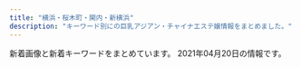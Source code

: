 ```yaml
---
title: "横浜・桜木町・関内・新横浜"
description: "キーワード別にの巨乳アジアン・チャイナエステ嬢情報をまとめました。"
---
```


新着画像と新着キーワードをまとめています。
2021年04月20日の情報です。

<DmmAffiliateIns />
<KeywordTable
  shops={
    [
    {
        "img_links": [
            "http://www.playa.work/images/main_footer.jpg",
            "http://www.playa.work/images/b2.jpg",
            "http://www.playa.work/images/b1.jpg",
            "http://www.playa.work/images/4.jpg",
            "http://www.playa.work/images/main_top.jpg",
            "http://www.playa.work/img/koko1.jpg",
            "http://www.playa.work/images/int2.png",
            "http://www.playa.work/images/int1.png",
            "http://www.playa.work/images/news.png",
            "http://www.playa.work/img/nana1.jpg",
            "http://www.playa.work/img/risa1.jpg",
            "http://www.playa.work/images/3.jpg",
            "http://www.playa.work/images/5.jpg",
            "http://www.playa.work/images/s1.png",
            "http://www.playa.work/images/2.jpg",
            "http://www.playa.work/img/emi1.jpg",
            "http://www.playa.work/images/interior_t.jpg",
            "http://www.playa.work/images/mobile.jpg",
            "http://www.playa.work/images/staff_t.jpg",
            "http://www.playa.work/images/head.jpg",
            "http://www.playa.work/images/ta.jpg",
            "http://www.playa.work/img/yuri1.jpg",
            "http://www.playa.work/img/rumi1.jpg",
            "http://www.playa.work/images/6.jpg",
            "http://www.playa.work/images/b3.jpg",
            "http://www.playa.work/images/1.jpg"
        ],
        "keywords": {},
        "url": "http://www.playa.work/",
        "name": "St.Playa \uff5e\u8056\u30d7\u30e9\u30e4\uff5e",
        "station": "JR\u95a2\u5185\u99c5\u5317\u53e3"
    },
    {
        "img_links": [
            "http://koukoku.xyz/come/css/nav/nav-001.jpg",
            "http://koukoku.xyz/come/css/nav/nav-006.jpg",
            "http://koukoku.xyz/come/css/nav/nav-004.jpg",
            "http://koukoku.xyz/come/css/nav/nav-005.jpg",
            "http://koukoku.xyz/come/css/c01.png",
            "http://koukoku.xyz/come/css/nav/nav-003.jpg",
            "http://koukoku.xyz/come/css/staff/staff02.png",
            "http://koukoku.xyz/come/css/top02.jpg",
            "http://koukoku.xyz/come/css/top03.png",
            "http://koukoku.xyz/come/css/staff/staff03-a.png",
            "http://koukoku.xyz/come/css/staff/staff02-a.png",
            "http://koukoku.xyz/come/css/staff/staff01-a.png",
            "http://koukoku.xyz/come/css/staff/staff01.png",
            "http://koukoku.xyz/come/css/staff/staff03.png",
            "http://koukoku.xyz/come/css/osusume001.png",
            "http://koukoku.xyz/come/css/nav/nav-002.jpg",
            "http://koukoku.xyz/come/css/head.jpg"
        ],
        "station": "JR\u65b0\u6a2a\u6d5c\u99c5\u5317\u53e3",
        "keywords": {
            "90": 1,
            "C": 1,
            "E": 1,
            "88": 1,
            "D": 1,
            "85": 1
        },
        "url": "http://koukoku.xyz/come/",
        "name": "Come Baby"
    },
    {
        "url": "http://www.est-aya.work/",
        "img_links": [
            "http://www.est-aya.work/img/miku1.jpg",
            "http://www.est-aya.work/images/mobile.jpg",
            "http://www.est-aya.work/images/int1.png",
            "http://www.est-aya.work/images/staff_t.jpg",
            "http://www.est-aya.work/images/tel.jpg",
            "http://www.est-aya.work/images/9.jpg",
            "http://www.est-aya.work/img/ayumi1.jpg",
            "http://www.est-aya.work/img/asuka1.jpg",
            "http://www.est-aya.work/images/rec1.png",
            "http://www.est-aya.work/images/interior_t.jpg",
            "http://www.est-aya.work/images/info.png",
            "http://www.est-aya.work/images/head.jpg",
            "http://www.est-aya.work/img/tomo1.jpg",
            "http://www.est-aya.work/images/sys1.png",
            "http://www.est-aya.work/img/mika1.jpg",
            "http://www.est-aya.work/images/news.png",
            "http://www.est-aya.work/images/11.jpg",
            "http://www.est-aya.work/images/rec2.jpg",
            "http://www.est-aya.work/images/8.jpg",
            "http://www.est-aya.work/images/line.png",
            "http://www.est-aya.work/images/12.jpg",
            "http://www.est-aya.work/images/int2.png",
            "http://www.est-aya.work/images/sys2.png",
            "http://www.est-aya.work/images/ta.jpg",
            "http://www.est-aya.work/images/sys3.png",
            "http://www.est-aya.work/images/2.jpg"
        ],
        "station": "JR\u685c\u6728\u753a\u99c5\u53571\u51fa\u53e3",
        "name": "\u7d62\u9999\uff5e\u30a2\u30e4\u30ab\uff5e",
        "keywords": {}
    },
    {
        "keywords": {
            "87": 3,
            "C": 1,
            "D": 3,
            "88": 1
        },
        "url": "http://www.kangobijo.esturl.com/",
        "name": "\u770b\u8b77\u7f8e\u5973",
        "img_links": [
            "http://www.kangobijo.esturl.com/images/link_line.png",
            "http://www.kangobijo.esturl.com/images/top_sche.png",
            "http://www.kangobijo.esturl.com/images/line.jpg",
            "http://www.kangobijo.esturl.com/files/004-02.jpg",
            "http://www.kangobijo.esturl.com/images/staff_line.png",
            "http://www.kangobijo.esturl.com/images/shop/shop02.jpg",
            "http://www.kangobijo.esturl.com/images/shop/shop03.jpg",
            "http://www.kangobijo.esturl.com/images/girl-z2.jpg",
            "http://www.kangobijo.esturl.com/images/shop/shop01.jpg",
            "http://www.kangobijo.esturl.com/images/shop/shop04.jpg",
            "http://www.kangobijo.esturl.com/images/bj3.png",
            "http://www.kangobijo.esturl.com/files/001-02.jpg",
            "http://www.kangobijo.esturl.com/images/top.png",
            "http://www.kangobijo.esturl.com/files/004.jpg",
            "http://www.kangobijo.esturl.com/files/003.jpg",
            "http://www.kangobijo.esturl.com/images/mobile.png",
            "http://www.kangobijo.esturl.com/files/003-02.jpg",
            "http://www.kangobijo.esturl.com/images/information.png",
            "http://www.kangobijo.esturl.com/files/002-02.jpg",
            "http://www.kangobijo.esturl.com/files/001.jpg",
            "http://www.kangobijo.esturl.com/files/002.jpg",
            "http://www.kangobijo.esturl.com/images/girl-z1.jpg"
        ],
        "station": "JR\u6a2a\u6d5c\u99c5\u5317\u897f\u53e3"
    },
    {
        "station": "JR\u6771\u795e\u5948\u5ddd\u99c5\u897f\u53e3",
        "keywords": {
            "88": 1,
            "F": 4,
            "84": 2,
            "D": 2,
            "C": 2,
            "94": 4
        },
        "url": "http://ciliasa.xyz/",
        "name": "\u307f\u3055\u304d",
        "img_links": [
            "http://ciliasa.xyz/uploads/200601/1-200601142639540.jpg",
            "http://ciliasa.xyz/picture/foot01.jpg",
            "http://ciliasa.xyz/picture/cam-01.jpg",
            "http://ciliasa.xyz/uploads/200601/1-200601142G5438.jpg",
            "http://ciliasa.xyz/uploads/210419/1-21041914393I38.jpg",
            "http://ciliasa.xyz/uploads/200601/1-200601142P4643.jpg",
            "http://ciliasa.xyz/uploads/200601/1-200601142K43F.jpg",
            "http://ciliasa.xyz/uploads/210421/1-210421124A3613.jpg",
            "http://ciliasa.xyz/uploads/210412/1-210412123IR91.jpg",
            "http://ciliasa.xyz/uploads/210412/1-210412105G2462.jpg",
            "http://ciliasa.xyz/uploads/200601/1-200601142629454.jpg",
            "http://ciliasa.xyz/uploads/210403/1-210403133233553.jpg",
            "http://ciliasa.xyz/picture/call.png",
            "http://ciliasa.xyz/uploads/200601/1-200601142F5435.jpg",
            "http://ciliasa.xyz/picture/m-top004.jpg",
            "http://ciliasa.xyz/uploads/210403/1-21040313321G04.jpg",
            "http://ciliasa.xyz/uploads/210409/1-2104091K441949.jpg",
            "http://ciliasa.xyz/uploads/210409/1-2104091K430457.jpg",
            "http://ciliasa.xyz/uploads/210419/1-210419143Z0E2.jpg",
            "http://ciliasa.xyz/picture/m-head01.jpg",
            "http://ciliasa.xyz/uploads/210421/1-210421124F4292.jpg",
            "http://ciliasa.xyz/picture/m-top003.jpg"
        ]
    },
    {
        "img_links": [
            "http://sweety-est.info/images/cg05.jpg",
            "http://sweety-est.info/images/precau.png",
            "http://sweety-est.info/images/cg06.jpg",
            "http://sweety-est.info/images/staff_s.png",
            "http://sweety-est.info/images/sruru.jpg",
            "http://sweety-est.info/images/evetop.png",
            "http://sweety-est.info/images/news.png",
            "http://sweety-est.info/images/top.png",
            "http://sweety-est.info/images/cg04.jpg"
        ],
        "keywords": {
            "E": 6,
            "D": 3,
            "86": 9
        },
        "station": "\u30bb\u30f3\u30bf\u30fc\u5357\u99c51\u756a\u51fa\u53e3",
        "name": "\u5b66\u5712",
        "url": "http://sweety-est.info/"
    },
    {
        "name": "\u30c1\u30a7\u30ea\u30fc",
        "img_links": [
            "http://sh-riraku31.xyz/templets/default/picture/top1.jpg",
            "http://sh-riraku31.xyz/uploads/allimg/180629/1-1P629115504250.png",
            "http://sh-riraku31.xyz/uploads/201005/1-201005162010396.jpg",
            "http://sh-riraku31.xyz/uploads/201005/1-2010051J55CA.jpg",
            "http://sh-riraku31.xyz/uploads/201005/1-201005162101U5.jpg",
            "http://sh-riraku31.xyz/uploads/201005/1-201005162114248.jpg",
            "http://sh-riraku31.xyz/uploads/201005/1-2010051621224F.jpg",
            "http://sh-riraku31.xyz/templets/default/picture/s_news.jpg",
            "http://sh-riraku31.xyz/uploads/201005/1-20100516201cK.jpg",
            "http://sh-riraku31.xyz/uploads/201005/1-2010051J6062Y.jpg",
            "http://sh-riraku31.xyz/uploads/201005/1-201005162052635.jpg",
            "http://sh-riraku31.xyz/templets/default/picture/girl-z2.jpg",
            "http://sh-riraku31.xyz/templets/default/picture/top.jpg",
            "http://sh-riraku31.xyz/templets/default/picture/girl-z1.jpg",
            "http://sh-riraku31.xyz/uploads/allimg/180703/1-1PF3111J3201.png",
            "http://sh-riraku31.xyz/templets/default/picture/staff01.jpg"
        ],
        "url": "http://sh-riraku31.xyz/",
        "station": "JR\u6a2a\u6d5c\u99c5\u5317\u897f\u53e3",
        "keywords": {
            "85": 2,
            "C": 11,
            "86": 1,
            "84": 1,
            "D": 3
        }
    },
    {
        "keywords": {},
        "img_links": [
            "http://xn--cckubj6bwie8h7e.net/images/esthe2.jpg",
            "http://xn--cckubj6bwie8h7e.net/images/esthe7.jpg",
            "http://xn--cckubj6bwie8h7e.net/images/facebook.png",
            "http://xn--cckubj6bwie8h7e.net/images/twitter.png",
            "http://xn--cckubj6bwie8h7e.net/images/flower.png",
            "http://xn--cckubj6bwie8h7e.net/images/r1.jpg",
            "http://xn--cckubj6bwie8h7e.net/images/footer-r.png",
            "http://xn--cckubj6bwie8h7e.net/images/cg04.jpg",
            "http://xn--cckubj6bwie8h7e.net/images/esthe3.jpg",
            "http://xn--cckubj6bwie8h7e.net/images/footer-l.png",
            "http://xn--cckubj6bwie8h7e.net/images/clear.png",
            "http://xn--cckubj6bwie8h7e.net/images/header3.png",
            "http://xn--cckubj6bwie8h7e.net/images/r4.jpg",
            "http://xn--cckubj6bwie8h7e.net/images/google_plus.png",
            "http://xn--cckubj6bwie8h7e.net/images/main-sp.jpg",
            "http://xn--cckubj6bwie8h7e.net/images/esthe4.jpg",
            "http://xn--cckubj6bwie8h7e.net/images/esthe1.jpg",
            "http://xn--cckubj6bwie8h7e.net/images/link.png",
            "http://xn--cckubj6bwie8h7e.net/images/cg02.jpg",
            "http://xn--cckubj6bwie8h7e.net/images/home.png",
            "http://xn--cckubj6bwie8h7e.net/images/cg03.jpg",
            "http://xn--cckubj6bwie8h7e.net/images/line.png",
            "http://xn--cckubj6bwie8h7e.net/images/staff.png",
            "http://xn--cckubj6bwie8h7e.net/images/r2.jpg",
            "http://xn--cckubj6bwie8h7e.net/images/main1.jpg",
            "http://xn--cckubj6bwie8h7e.net/images/r3.jpg",
            "http://xn--cckubj6bwie8h7e.net/images/esthe6.jpg",
            "http://xn--cckubj6bwie8h7e.net/images/cg05.jpg",
            "http://xn--cckubj6bwie8h7e.net/link/menlog.jpg",
            "http://xn--cckubj6bwie8h7e.net/images/cg01.jpg"
        ],
        "url": "http://xn--cckubj6bwie8h7e.net/",
        "name": "IRIS",
        "station": "JR\u65b0\u6a2a\u6d5c\u99c58\u756a\u51fa\u53e3"
    },
    {
        "keywords": {
            "\u4e73": 1,
            "86": 2,
            "85": 1,
            "C": 9,
            "D": 3
        },
        "station": "JR\u6a2a\u6d5c\u99c5\u76f8\u9244\u53e3",
        "name": "\u3046\u3055\u304e",
        "url": "http://usagi-jp.xyz/",
        "img_links": [
            "http://usagi-jp.xyz/uploads/210417/1-21041G01620410.png",
            "http://usagi-jp.xyz/plus/images/room5.jpg",
            "http://usagi-jp.xyz/uploads/210417/1-21041G01IM34.png",
            "http://usagi-jp.xyz/style/images/staff_line.png",
            "http://usagi-jp.xyz/uploads/210417/1-21041G01H6242.png",
            "http://usagi-jp.xyz/style/images/mobile.jpg",
            "http://usagi-jp.xyz/uploads/210417/1-21041G01639220.png",
            "http://usagi-jp.xyz/style/images/bj3.png",
            "http://usagi-jp.xyz/uploads/210417/1-21041G01A2410.png",
            "http://usagi-jp.xyz/style/images/room1.jpg",
            "http://usagi-jp.xyz/style/images/girl-z2.jpg",
            "http://usagi-jp.xyz/uploads/210417/1-21041G01546143.png",
            "http://usagi-jp.xyz/style/images/room4.jpg",
            "http://usagi-jp.xyz/style/images/top.png",
            "http://usagi-jp.xyz/uploads/210417/1-21041G015333N.png",
            "http://usagi-jp.xyz/style/images/end.jpg",
            "http://usagi-jp.xyz/style/images/girl-z1.jpg",
            "http://usagi-jp.xyz/style/images/room3.jpg",
            "http://usagi-jp.xyz/style/images/room2.jpg",
            "http://usagi-jp.xyz/style/images/dt.jpg",
            "http://usagi-jp.xyz/uploads/210417/1-21041G01F2b1.png",
            "http://usagi-jp.xyz/uploads/210417/1-21041G01J91T.png"
        ]
    },
    {
        "name": "Hi Baby\uff5e\u30cf\u30a4\u30d9\u30a4\u30d3\u30fc",
        "img_links": [
            "http://www.dokidoki.iesjp.com/files/003.jpg",
            "http://www.dokidoki.iesjp.com/files/007.jpg",
            "http://www.dokidoki.iesjp.com/photo_news/upimg/63959606d4783b9bf8_0.jpg",
            "http://www.dokidoki.iesjp.com/files/006.jpg",
            "http://www.dokidoki.iesjp.com/files/005.jpg",
            "http://www.dokidoki.iesjp.com/photo_news/upimg/68060605c314e584d7_0.jpg",
            "http://www.dokidoki.iesjp.com/files/002.jpg",
            "http://www.dokidoki.iesjp.com/files/001.jpg",
            "http://www.dokidoki.iesjp.com/files/008.jpg"
        ],
        "keywords": {
            "86": 4,
            "87": 24,
            "D": 28
        },
        "station": "JR\u6771\u795e\u5948\u5ddd\u99c5\u897f\u53e3",
        "url": "http://www.dokidoki.iesjp.com/"
    },
    {
        "name": "\u697d\u3005\u30f4\u30a3\u30fc\u30ca\u30b9",
        "keywords": {},
        "url": "http://www.rakuraku-venus.xyz/",
        "img_links": [
            "http://www.rakuraku-venus.xyz/images/index-kai_05.jpg",
            "http://www.rakuraku-venus.xyz/images/staff/11/minami2.jpg",
            "http://www.rakuraku-venus.xyz/images/shop/h3.jpg",
            "http://www.rakuraku-venus.xyz/images/shop/r1.jpg",
            "http://www.rakuraku-venus.xyz/images/staff/11/koko.jpg",
            "http://www.rakuraku-venus.xyz/images/index-kai_13.jpg",
            "http://www.rakuraku-venus.xyz/images/nav/lanmu-sys.jpg",
            "http://www.rakuraku-venus.xyz/images/nav/lanmu-acc.jpg",
            "http://www.rakuraku-venus.xyz/images/index-kai_08.jpg",
            "http://www.rakuraku-venus.xyz/images/light_img.jpg",
            "http://www.rakuraku-venus.xyz/psd/off.jpg",
            "http://www.rakuraku-venus.xyz/images/index-kai_07.jpg",
            "http://www.rakuraku-venus.xyz/images/index-kai_13a.jpg",
            "http://www.rakuraku-venus.xyz/images/nav/lanmu-staff.jpg",
            "http://www.rakuraku-venus.xyz/images/shop/h2.jpg",
            "http://www.rakuraku-venus.xyz/images/staff/10/1.jpg",
            "http://www.rakuraku-venus.xyz/images/index-kai_03.jpg",
            "http://www.rakuraku-venus.xyz/images/nav/lanmu-job.jpg",
            "http://www.rakuraku-venus.xyz/images/staff/11/ai.jpg",
            "http://www.rakuraku-venus.xyz/images/lan-t/images/lan-t_01.jpg",
            "http://www.rakuraku-venus.xyz/images/shop/h4.jpg",
            "http://www.rakuraku-venus.xyz/images/index-f.jpg",
            "http://www.rakuraku-venus.xyz/images/index-kai_16.jpg"
        ],
        "station": "JR\u6771\u795e\u5948\u5ddd\u99c5"
    },
    {
        "station": "JR\u95a2\u5185\u99c5\u5357\u53e3",
        "name": "\u9999\u9999 -\u30b7\u30e3\u30f3\u30b7\u30e3\u30f3-",
        "img_links": [
            "http://www.shanshan.mensest.com/files/003.jpg",
            "http://www.shanshan.mensest.com/images/m1.jpg",
            "http://www.shanshan.mensest.com/files/005.jpg",
            "http://www.shanshan.mensest.com/images/slider-img001.jpg",
            "http://www.shanshan.mensest.com/files/006.jpg",
            "http://www.shanshan.mensest.com/images/s_pickup.png",
            "http://www.shanshan.mensest.com/images/s_news.png",
            "http://www.shanshan.mensest.com/images/s_top_therapist.png",
            "http://www.shanshan.mensest.com/images/slider-img002.jpg",
            "http://www.shanshan.mensest.com/files/001.jpg",
            "http://www.shanshan.mensest.com/files/004.jpg",
            "http://www.shanshan.mensest.com/images/m2.jpg",
            "http://www.shanshan.mensest.com/images/m3.jpg",
            "http://www.shanshan.mensest.com/images/m4.jpg",
            "http://www.shanshan.mensest.com/images/m6.jpg",
            "http://www.shanshan.mensest.com/images/s_message.png",
            "http://www.shanshan.mensest.com/files/002.jpg"
        ],
        "keywords": {
            "87": 32,
            "86": 8,
            "D": 48,
            "88": 8
        },
        "url": "http://www.shanshan.mensest.com/"
    },
    {
        "name": "\u65b0\u53f0\u5317",
        "url": "https://www.shin-taipei-massage.com/",
        "img_links": [
            "https://static.wixstatic.com/media/11062b_62f0356712544a87b392417662c4658df000.jpg",
            "https://static.wixstatic.com/media/c0eb72_1a119da1d01942b7a33671df6c2b1159~mv2_d_1600_1200_s_2.jpg",
            "https://static.wixstatic.com/media/11062b_808b40c463104f22943c284c625d31c3f000.jpg",
            "https://static.wixstatic.com/media/11062b_4b7c9a8e48334d5aad2fd274fddba3bc~mv2.jpg",
            "https://static.parastorage.com/services/linguist-flags/1.480.0/assets/flags/square/JPN.png",
            "https://static.wixstatic.com/media/11062b_2042bb7351284f0f982e4787d37415e6f000.jpg",
            "https://static.wixstatic.com/media/c0eb72_5abd6c30d02b4fdea8659795b145f5bb~mv2.jpg",
            "https://static.parastorage.com/services/linguist-flags/1.480.0/assets/flags/square/USA.png",
            "https://static.wixstatic.com/media/c0eb72_20782149934c4a6d85543ab1c66cd198~mv2.png",
            "https://static.wixstatic.com/media/c0eb72_8725bcdefd1c4f90850e9178dd71fe41~mv2.png",
            "https://static.wixstatic.com/media/af7a8b002af842f8bab87691c1d8640f.jpg",
            "https://static.wixstatic.com/media/c0eb72_8927f525542049b4a175526f2f5b36a4~mv2.png",
            "https://static.wixstatic.com/media/035244_257ed5e146d64042bf444af357418e18~mv2.jpg",
            "https://static.wixstatic.com/media/c0eb72_40820ead73a84600a3e5fd095c420086~mv2.png",
            "https://static.parastorage.com/services/linguist-flags/1.480.0/assets/flags/square/CHN.png"
        ],
        "station": "\u685c\u6728\u753a\u99c5\u53572\u756a\u51fa\u53e3",
        "keywords": {}
    },
    {
        "keywords": {
            "86": 38,
            "F": 3,
            "C": 57,
            "E": 6,
            "D": 24,
            "85": 18,
            "87": 30,
            "89": 4
        },
        "name": "Rose Color\uff5e\u30ed\u30fc\u30ba\u30ab\u30e9\u30fc\uff5e",
        "img_links": [
            "http://www.rose-color.info/public/image/20190509/20190509151815_26133.jpg",
            "http://www.rose-color.info/public/image/20201020/20201020184710_30595.png",
            "http://www.rose-color.info/public/image/20201107/20201107123935_72522.png",
            "http://www.rose-color.info/public/image/20190509/20190509145858_80062.jpg",
            "http://www.rose-color.info/public/image/20190922/20190922200457_51255.jpeg",
            "http://www.rose-color.info/public/image/20210222/20210222102101_83200.png",
            "http://www.rose-color.info/public/image/20200417/20200417025857_20118.png",
            "http://www.rose-color.info/img/link1.jpg",
            "http://www.rose-color.info/public/image/20201130/20201130144441_16819.jpg",
            "http://www.rose-color.info/public/image/20190509/20190509150319_28745.jpg",
            "http://www.rose-color.info/public/image/20190509/20190509145318_30201.jpg",
            "http://www.rose-color.info/public/image/20190509/20190509145904_79944.jpg",
            "http://www.rose-color.info/public/image/20190517/20190517212433_70632.jpg",
            "http://www.rose-color.info/public/image/20190922/20190922200505_21149.jpeg",
            "http://www.rose-color.info/public/image/20210204/20210204004224_97903.png",
            "http://www.rose-color.info/public/image/20201113/20201113005050_58373.png",
            "http://www.rose-color.info/img/link2.jpg",
            "http://www.rose-color.info/public/image/20190509/20190509160519_55359.jpg",
            "http://www.rose-color.info/public/image/20210419/20210419111655_62452.png",
            "http://www.rose-color.info/img/koko.png",
            "http://www.rose-color.info/public/image/20190509/20190509140925_63726.jpg",
            "http://www.rose-color.info/public/image/20210330/20210330112929_27404.jpg",
            "http://www.rose-color.info/public/image/20210224/20210224003309_92092.jpg",
            "http://www.rose-color.info/public/image/20201210/20201210130347_71702.png",
            "http://www.rose-color.info/public/image/20201009/20201009005900_97376.jpg",
            "http://www.rose-color.info/img/gback.jpg",
            "http://www.rose-color.info/public/image/20210126/20210126011220_75981.png",
            "http://www.rose-color.info/img/sys.jpg",
            "http://www.rose-color.info/public/image/20190509/20190509151712_73273.jpg",
            "http://www.rose-color.info/public/image/20201007/20201007120913_18836.jpg",
            "http://www.rose-color.info/public/image/20190509/20190509140857_11715.jpg",
            "http://www.rose-color.info/public/image/20190509/20190509145323_81608.jpg",
            "http://www.rose-color.info/public/image/20190509/20190509150501_74550.jpg",
            "http://www.rose-color.info/public/image/20210419/20210419131246_25130.jpg",
            "http://www.rose-color.info/public/image/20190924/20190924151957_88257.jpg",
            "http://www.rose-color.info/img/gtop.jpg",
            "http://www.rose-color.info/public/image/20190509/20190509151145_51237.jpg",
            "http://www.rose-color.info/public/image/20190509/20190509140935_98972.jpg",
            "http://www.rose-color.info/public/image/20191025/20191025151602_11534.jpg",
            "http://www.rose-color.info/public/image/20190517/20190517212453_15511.jpg",
            "http://www.rose-color.info/public/image/20210406/20210406185922_89679.png",
            "http://www.rose-color.info/public/image/20190509/20190509140913_93259.jpg"
        ],
        "url": "http://www.rose-color.info/",
        "station": "JR\u65b0\u6a2a\u6d5c\u99c5\u5317\u53e3"
    },
    {
        "name": "RelaCute \u30ea\u30e9\u30ad\u30e5\u30fc\u30c8",
        "station": "JR\u4e2d\u5c71\u99c5\u5317\u53e3",
        "keywords": {},
        "url": "http://relacute.ies.bz/",
        "img_links": []
    },
    {
        "station": "JR\u95a2\u5185\u99c5\u5357\u53e3",
        "keywords": {},
        "url": "http://es-kannai.link",
        "img_links": [
            "http://es-kannai.link/wp-content/uploads/2021/04/IMG_5650-250x376.jpg",
            "http://es-kannai.link/wp-content/uploads/2016/12/vvvv.png",
            "http://es-kannai.link/wp-content/uploads/2021/04/IMG_5650-400x600.jpg",
            "http://es-kannai.link/wp-content/themes/template-salon2/images/main-img.jpg",
            "http://es-kannai.link/wp-content/uploads/2016/12/aaa.jpg",
            "http://es-kannai.link/wp-content/uploads/2021/04/IMG_5651-250x376.jpg",
            "http://es-kannai.link/wp-content/uploads/2016/12/vvv.png",
            "http://es-kannai.link/wp-content/uploads/2021/04/IMG_5650-267x400.jpg",
            "http://es-kannai.link/wp-content/uploads/2016/12/dd.png",
            "http://es-kannai.link/wp-content/uploads/2021/04/IMG_5652.jpg",
            "http://es-kannai.link/wp-content/uploads/2016/12/aa.jpg",
            "http://es-kannai.link/wp-content/uploads/2021/04/IMG_5649-400x600.jpg",
            "http://es-kannai.link/wp-content/themes/template-salon2/images/info.png",
            "http://es-kannai.link/wp-content/uploads/2016/12/vv.jpg",
            "http://es-kannai.link/wp-content/uploads/2021/04/IMG_5651.jpg",
            "http://es-kannai.link/wp-content/uploads/2021/04/IMG_5649-267x400.jpg",
            "http://cdn.dino-es.com/images/logo/200x40DinoEs.png",
            "http://es-kannai.link/wp-content/uploads/2016/12/v.jpg",
            "http://es-kannai.link/wp-content/uploads/2021/04/IMG_5652-400x600.jpg",
            "http://es-kannai.link/wp-content/uploads/2021/04/IMG_5651-267x400.jpg",
            "http://es-kannai.link/wp-content/themes/template-salon2/images/m-info.png",
            "http://es-kannai.link/wp-content/themes/template-salon2/images/newface-ttl.jpg",
            "http://es-kannai.link/wp-content/uploads/2021/04/IMG_5649-250x376.jpg",
            "http://es-kannai.link/wp-content/themes/template-salon2/images/campaign-bnr.png",
            "http://es-kannai.link/wp-content/uploads/2021/04/IMG_5652-250x376.jpg",
            "http://es-kannai.link/wp-content/uploads/2021/04/IMG_5649.jpg",
            "http://es-kannai.link/wp-content/uploads/2021/04/IMG_5652-267x400.jpg",
            "http://es-kannai.link/wp-content/uploads/2021/04/IMG_5653-250x376.jpg",
            "http://es-kannai.link/wp-content/uploads/2016/12/a.jpg",
            "http://es-kannai.link/wp-content/uploads/2016/12/aaaa.jpg",
            "http://es-kannai.link/wp-content/uploads/2021/04/IMG_5653-267x400.jpg",
            "http://es-kannai.link/wp-content/themes/template-salon2/images/news-ttl.jpg",
            "http://es-kannai.link/wp-content/uploads/2021/04/IMG_5651-400x600.jpg",
            "http://es-kannai.link/wp-content/uploads/2021/04/IMG_5650.jpg",
            "http://es-kannai.link/wp-content/uploads/2021/04/IMG_5653-400x600.jpg",
            "http://es-kannai.link/wp-content/uploads/2021/04/IMG_5653.jpg",
            "http://es-kannai.link/wp-content/uploads/2016/12/d.png"
        ],
        "name": "Venus"
    },
    {
        "station": "JR\u6771\u795e\u5948\u5ddd\u99c5\u897f\u53e3",
        "name": "\u6765\u5922\uff5e\u30e9\u30a4\u30e0\uff5e",
        "url": "http://raimu.ests.jp/",
        "keywords": {},
        "img_links": []
    },
    {
        "img_links": [
            "http://www.oguti.work/staff/miki.jpg",
            "http://www.oguti.work/images/int2.jpg",
            "http://www.oguti.work/images/int1.jpg",
            "http://www.oguti.work/images/ac1.jpg",
            "http://www.oguti.work/images/rec1.jpg",
            "http://www.oguti.work/img/yuna1.jpg",
            "http://www.oguti.work/images/2.jpg",
            "http://www.oguti.work/images/4.jpg",
            "http://www.oguti.work/staff/kaori.jpg",
            "http://www.oguti.work/img/rie1.jpg",
            "http://www.oguti.work/images/staff_t.jpg",
            "http://www.oguti.work/images/interior_t.jpg",
            "http://www.oguti.work/img/miki1.jpg",
            "http://www.oguti.work/images/rec2.jpg",
            "http://www.oguti.work/staff/yuna.jpg",
            "http://www.oguti.work/images/sys.jpg",
            "http://www.oguti.work/images/head.jpg",
            "http://www.oguti.work/img/yuna2.jpg",
            "http://www.oguti.work/staff/rie.jpg",
            "http://www.oguti.work/images/3.jpg",
            "http://www.oguti.work/img/kaori1.jpg",
            "http://www.oguti.work/images/tg.jpg",
            "http://www.oguti.work/images/s1.png",
            "http://www.oguti.work/img/miki2.jpg",
            "http://www.oguti.work/images/1.jpg",
            "http://www.oguti.work/images/news.jpg"
        ],
        "station": "JR\u5927\u53e3\u99c5\u6771\u53e3",
        "url": "http://www.oguti.work/",
        "keywords": {},
        "name": "\u7d50"
    },
    {
        "name": "\u30de\u30a4\u30de\u30ea\u30e4",
        "station": "JR\u65b0\u6a2a\u6d5c\u99c5",
        "img_links": [
            "http://r-relax.info/girl/01a.jpg",
            "http://r-relax.info/girl/02.jpg",
            "http://r-relax.info/images/r04.jpg",
            "http://r-relax.info/images/index_17.jpg",
            "http://r-relax.info/images/rec.jpg",
            "http://r-relax.info/images/info_09.jpg",
            "http://r-relax.info/girl/03.jpg",
            "http://r-relax.info/images/index_18.jpg",
            "http://r-relax.info/girl/00.jpg",
            "http://r-relax.info/girl/02a.jpg",
            "http://r-relax.info/girl/05a.jpg",
            "http://r-relax.info/images/index_06.jpg",
            "http://r-relax.info/girl/04.jpg",
            "http://r-relax.info/girl/05.jpg",
            "http://r-relax.info/girl/04a.jpg",
            "http://r-relax.info/images/index_07.jpg",
            "http://r-relax.info/images/r01.jpg",
            "http://r-relax.info/images/index_13.jpg",
            "http://r-relax.info/images/index_04.jpg",
            "http://r-relax.info/girl/03a.jpg",
            "http://r-relax.info/images/index_12.jpg",
            "http://r-relax.info/images/index_01.jpg",
            "http://r-relax.info/girl/01.jpg",
            "http://r-relax.info/images/sys_09.jpg",
            "http://r-relax.info/images/sub_12.jpg",
            "http://r-relax.info/images/rec_09.jpg",
            "http://r-relax.info/images/r02.jpg",
            "http://r-relax.info/images/r06.jpg",
            "http://r-relax.info/images/staff_09.jpg",
            "http://r-relax.info/images/r05.jpg",
            "http://r-relax.info/girl/09.jpg",
            "http://r-relax.info/images/index_02.jpg",
            "http://r-relax.info/images/info.jpg",
            "http://r-relax.info/images/index_03.jpg",
            "http://r-relax.info/images/r03.jpg",
            "http://r-relax.info/images/index_05.jpg"
        ],
        "url": "http://r-relax.info/",
        "keywords": {}
    },
    {
        "url": "http://haruku.est888.com/",
        "name": "\u6674\u7a7a -\u306f\u308b\u304f-",
        "keywords": {
            "89": 3,
            "91": 3,
            "88": 3,
            "D": 6,
            "E": 3
        },
        "img_links": [
            "http://haruku.est888.com/static/picture/staff03.jpg",
            "http://haruku.est888.com/static/picture/staff02.jpg",
            "http://haruku.est888.com/static/picture/staff01.jpg"
        ],
        "station": "JR\u6771\u795e\u5948\u5ddd\u99c5\u897f\u53e3"
    },
    {
        "img_links": [
            "http://yuga.estx.net/staff/3/1.jpg",
            "http://yuga.estx.net/images/main_16.jpg",
            "http://yuga.estx.net/images/main_15.jpg",
            "http://yuga.estx.net/images/main_06.jpg",
            "http://yuga.estx.net/images/main_05.jpg",
            "http://yuga.estx.net/images/info_12.jpg",
            "http://yuga.estx.net/images/staff_16.jpg",
            "http://yuga.estx.net/images/main_13.jpg",
            "http://yuga.estx.net/images/main_11.jpg",
            "http://yuga.estx.net/staff/4/1.jpg",
            "http://yuga.estx.net/images/main_08.jpg",
            "http://yuga.estx.net/images/main_19.jpg",
            "http://yuga.estx.net/images/main_10.jpg",
            "http://yuga.estx.net/images/main_14.jpg",
            "http://yuga.estx.net/images/main_09.jpg",
            "http://yuga.estx.net/images/staff_12.jpg",
            "http://yuga.estx.net/images/main_07.jpg",
            "http://yuga.estx.net/staff/2/1.jpg",
            "http://yuga.estx.net/staff/1/1.jpg",
            "http://yuga.estx.net/images/main_03.jpg",
            "http://yuga.estx.net/images/noimage.jpg",
            "http://yuga.estx.net/images/main_12.jpg"
        ],
        "url": "http://yuga.estx.net/",
        "name": "\u512a\u96c5\uff5e\u3086\u3046\u304c\uff5e",
        "station": "JR\u4e2d\u5c71\u99c5",
        "keywords": {}
    },
    {
        "station": "JR\u6771\u795e\u5948\u5ddd\u99c5\u897f\u53e3",
        "keywords": {},
        "name": "\u82b1\u6c34\u6728",
        "img_links": [
            "http://est-hanamizuki.com/images/m2.jpg",
            "http://est-hanamizuki.com/images/g1.jpg",
            "http://est-hanamizuki.com/images/erika2.jpg",
            "http://est-hanamizuki.com/images/head.jpg",
            "http://est-hanamizuki.com/images/erika.jpg",
            "http://est-hanamizuki.com/images/g13.jpg",
            "http://est-hanamizuki.com/images/r111.jpg",
            "http://est-hanamizuki.com/images/news1.png",
            "http://est-hanamizuki.com/images/g2.jpg",
            "http://est-hanamizuki.com/images/g22.jpg",
            "http://est-hanamizuki.com/images/m1.jpg",
            "http://est-hanamizuki.com/images/11.png",
            "http://est-hanamizuki.com/images/info.png",
            "http://est-hanamizuki.com/images/g3.jpg",
            "http://est-hanamizuki.com/images/zi_staff.png",
            "http://est-hanamizuki.com/images/mobile.jpg",
            "http://est-hanamizuki.com/images/m3.jpg",
            "http://est-hanamizuki.com/images/m4.jpg",
            "http://est-hanamizuki.com/images/g23.jpg",
            "http://est-hanamizuki.com/images/g33.jpg",
            "http://est-hanamizuki.com/images/g12.jpg",
            "http://est-hanamizuki.com/images/g32.jpg"
        ],
        "url": "http://est-hanamizuki.com/"
    },
    {
        "name": "\u30ec\u30a4\u30f3\u30dc\u30fc\u8679",
        "img_links": [
            "http://www.sh-riraku113.xyz/uploads/201005/1-201005161544K5.jpg",
            "http://www.sh-riraku113.xyz/static/picture/room3.png",
            "http://www.sh-riraku113.xyz/uploads/201005/1-2010051615301I.jpg",
            "http://www.sh-riraku113.xyz/static/picture/room4.png",
            "http://www.sh-riraku113.xyz/static/picture/tit-infor.png",
            "http://www.sh-riraku113.xyz/static/picture/tite-staff.png",
            "http://www.sh-riraku113.xyz/uploads/201005/1-201005161513F8.jpg",
            "http://www.sh-riraku113.xyz/static/picture/tit-pick.png",
            "http://www.sh-riraku113.xyz/static/picture/tit-gat.png",
            "http://www.sh-riraku113.xyz/static/picture/tit-new.png",
            "http://www.sh-riraku113.xyz/static/picture/info.png",
            "http://www.sh-riraku113.xyz/uploads/201005/1-201005161500127.jpg",
            "http://www.sh-riraku113.xyz/static/picture/room1.png",
            "http://www.sh-riraku113.xyz/static/picture/top.png",
            "http://www.sh-riraku113.xyz/static/picture/room2.png",
            "http://www.sh-riraku113.xyz/static/picture/infor.png"
        ],
        "station": "JR\u6771\u795e\u5948\u5ddd\u99c5",
        "url": "http://www.sh-riraku113.xyz/",
        "keywords": {
            "C": 14
        }
    },
    {
        "keywords": {
            "85": 3,
            "D": 26,
            "86": 26,
            "87": 12,
            "88": 4,
            "C": 33
        },
        "img_links": [
            "https://dear.xyz.mn/photos/sites/33/2021/01/2021010915471930.jpeg",
            "https://dear.xyz.mn/photos/sites/33/2021/04/2021041008222514.jpeg",
            "https://dear.xyz.mn/photos/sites/33/2021/04/2021041421095424.jpeg",
            "https://dear.xyz.mn/images/ac02.jpg",
            "https://dear.xyz.mn/images/top.png",
            "https://dear.xyz.mn/images/ac05.jpg",
            "https://dear.xyz.mn/photos/sites/33/2021/02/2021022614331675.jpeg",
            "https://dear.xyz.mn/photos/sites/33/2020/11/2020110413285923.jpeg",
            "https://dear.xyz.mn/images/ac04.jpg",
            "https://dear.xyz.mn/photos/sites/33/2021/02/2021022716421267.jpeg",
            "https://dear.xyz.mn/photos/sites/33/2021/01/2021011914494134.jpeg",
            "https://dear.xyz.mn/photos/sites/33/2020/12/2020122322560396.jpeg",
            "https://dear.xyz.mn/photos/sites/33/2021/03/2021032514544543.jpeg",
            "https://dear.xyz.mn/photos/sites/33/2020/12/2020122818210498.jpeg",
            "https://dear.xyz.mn/images/ac01.jpg",
            "https://dear.xyz.mn/photos/sites/33/2020/11/2020111223000369.jpeg",
            "https://dear.xyz.mn/images/sp_top.jpg",
            "https://dear.xyz.mn/photos/sites/33/2020/12/2020120212565938.jpeg"
        ],
        "station": "JR\u95a2\u5185\u99c5\u5317\u53e3",
        "url": "https://dear.xyz.mn/",
        "name": "Dear"
    },
    {
        "img_links": [
            "http://www.relax-colorful.com/images/news.jpg",
            "http://www.relax-colorful.com/files/093-1-02.jpg",
            "http://www.relax-colorful.com/files/080-02.jpg",
            "http://www.relax-colorful.com/files/060-03.jpg",
            "http://www.relax-colorful.com/files/073.jpg",
            "http://www.relax-colorful.com/images/staff1a.jpg",
            "http://www.relax-colorful.com/files/040-02.jpg",
            "http://www.relax-colorful.com/images/news1.jpg",
            "http://www.relax-colorful.com/files/053-02.jpg",
            "http://www.relax-colorful.com/files/067-03.jpg",
            "http://www.relax-colorful.com/files/090-03.jpg",
            "http://www.relax-colorful.com/images/top.jpg",
            "http://www.relax-colorful.com/images/pick.jpg",
            "http://www.relax-colorful.com/files/091-03.jpg",
            "http://www.relax-colorful.com/files/060.jpg",
            "http://www.relax-colorful.com/files/053-03.jpg",
            "http://www.relax-colorful.com/files/082.jpg",
            "http://www.relax-colorful.com/files/077.jpg",
            "http://www.relax-colorful.com/files/069.jpg",
            "http://www.relax-colorful.com/files/055-02.jpg",
            "http://www.relax-colorful.com/files/069-03.jpg",
            "http://www.relax-colorful.com/images/staff1b.jpg",
            "http://www.relax-colorful.com/files/060-02.jpg",
            "http://www.relax-colorful.com/files/089-02.jpg",
            "http://www.relax-colorful.com/files/089-03.jpg",
            "http://www.relax-colorful.com/images/att.jpg",
            "http://www.relax-colorful.com/files/040-03.jpg",
            "http://www.relax-colorful.com/files/080-03.jpg",
            "http://www.relax-colorful.com/files/077-02.jpg",
            "http://www.relax-colorful.com/images/news2.jpg",
            "http://www.relax-colorful.com/files/040.jpg",
            "http://www.relax-colorful.com/files/089.jpg",
            "http://www.relax-colorful.com/images/staff1.jpg",
            "http://www.relax-colorful.com/files/091-02.jpg",
            "http://www.relax-colorful.com/files/091.jpg",
            "http://www.relax-colorful.com/images/girl_bt.jpg",
            "http://www.relax-colorful.com/images/bjs3.jpg",
            "http://www.relax-colorful.com/files/087.jpg",
            "http://www.relax-colorful.com/files/093-1-03.jpg",
            "http://www.relax-colorful.com/files/073-03.jpg",
            "http://www.relax-colorful.com/files/069-02.jpg",
            "http://www.relax-colorful.com/files/055-03.jpg",
            "http://www.relax-colorful.com/images/backlist.jpg",
            "http://www.relax-colorful.com/files/092-02.jpg",
            "http://www.relax-colorful.com/files/087-03.jpg",
            "http://www.relax-colorful.com/files/055.jpg",
            "http://www.relax-colorful.com/files/067-02.jpg",
            "http://www.relax-colorful.com/files/080.jpg",
            "http://www.relax-colorful.com/files/073-02.jpg",
            "http://www.relax-colorful.com/files/053.jpg",
            "http://www.relax-colorful.com/files/094-02.jpg",
            "http://www.relax-colorful.com/files/090.jpg",
            "http://www.relax-colorful.com/files/087-02.jpg",
            "http://www.relax-colorful.com/files/094-03.jpg",
            "http://www.relax-colorful.com/files/067.jpg",
            "http://www.relax-colorful.com/files/094.jpg",
            "http://www.relax-colorful.com/files/092-03.jpg",
            "http://www.relax-colorful.com/files/077-03.jpg",
            "http://www.relax-colorful.com/files/082-03.jpg",
            "http://www.relax-colorful.com/files/093-1.jpg",
            "http://www.relax-colorful.com/files/082-02.jpg",
            "http://www.relax-colorful.com/files/092.jpg",
            "http://www.relax-colorful.com/files/090-02.jpg",
            "http://www.relax-colorful.com/images/mobile.jpg",
            "http://www.relax-colorful.com/images/koko_200x40.png",
            "http://www.relax-colorful.com/images/staff_line.jpg"
        ],
        "station": "JR\u95a2\u5185\u99c5\u5317\u53e3",
        "url": "http://www.relax-colorful.com/",
        "keywords": {
            "D": 42,
            "85": 3,
            "86": 15,
            "87": 33,
            "C": 39
        },
        "name": "Colorful\uff5e\u30ab\u30e9\u30d5\u30eb\uff5e"
    },
    {
        "name": "Rose Girl -\u30ed\u30fc\u30ba\u30ac\u30fc\u30eb-",
        "url": "http://www.rosegirl.mesthe.com/",
        "station": "JR\u6771\u795e\u5948\u5ddd\u99c5\u897f\u53e3",
        "keywords": {
            "88": 1,
            "87": 2,
            "86": 2,
            "E": 1,
            "C": 2,
            "D": 2
        },
        "img_links": [
            "http://www.rosegirl.mesthe.com/images/room/photo03.jpg",
            "http://www.rosegirl.mesthe.com/files/004-02.jpg",
            "http://www.rosegirl.mesthe.com/files/005.jpg",
            "http://www.rosegirl.mesthe.com/images/staff_mitashi.jpg",
            "http://www.rosegirl.mesthe.com/images/room/photo02.jpg",
            "http://www.rosegirl.mesthe.com/images/mobile.jpg",
            "http://www.rosegirl.mesthe.com/files/005-02.jpg",
            "http://www.rosegirl.mesthe.com/files/001-02.jpg",
            "http://www.rosegirl.mesthe.com/files/002.jpg",
            "http://www.rosegirl.mesthe.com/images/info.png",
            "http://www.rosegirl.mesthe.com/images/room/photo01.jpg",
            "http://www.rosegirl.mesthe.com/files/003.jpg",
            "http://www.rosegirl.mesthe.com/files/001.jpg",
            "http://www.rosegirl.mesthe.com/files/003-02.jpg",
            "http://www.rosegirl.mesthe.com/images/top_osusume.jpg",
            "http://www.rosegirl.mesthe.com/images/staff-bg_end.jpg",
            "http://www.rosegirl.mesthe.com/files/004.jpg",
            "http://www.rosegirl.mesthe.com/files/002-02.jpg",
            "http://www.rosegirl.mesthe.com/images/room/photo04.jpg",
            "http://www.rosegirl.mesthe.com/images/staff-top_end.jpg",
            "http://www.rosegirl.mesthe.com/images/mainimg.jpg"
        ]
    },
    {
        "url": "http://babyheart.info/",
        "name": "Baby Heart \uff5e\u30d9\u30a4\u30d3\u30fc\u30cf\u30fc\u30c8\uff5e",
        "img_links": [
            "http://babyheart.info/staffPhoto/s20201102195459.jpg",
            "http://babyheart.info/staffPhoto/b20201102195459.jpg",
            "http://babyheart.info/js/sliderLine/slide_next.png",
            "http://babyheart.info/images/slider1/02.jpg",
            "http://babyheart.info/staffPhoto/b20201113143808.jpg",
            "http://babyheart.info/staffPhoto/s20201102165304.jpg",
            "http://babyheart.info/staffPhoto/b20201102165737.jpg",
            "http://babyheart.info/staffPhoto/s20201113143808.jpg",
            "http://babyheart.info/uploadfiles/images/campaignBabyheartInfo.jpg",
            "http://babyheart.info/staffPhoto/b20201102132433.jpg",
            "http://babyheart.info/images/mobile.jpg",
            "http://babyheart.info/images/returnBtn.png",
            "http://babyheart.info/staffPhoto/b20201102210807.jpg",
            "http://babyheart.info/staffPhoto/s20201102165737.jpg",
            "http://babyheart.info/staffPhoto/b20210110172549.jpg",
            "http://babyheart.info/staffPhoto/b20210209231643.jpg",
            "http://babyheart.info/staffPhoto/b20201102165304.jpg",
            "http://babyheart.info/staffPhoto/b20201113143406.jpg",
            "http://babyheart.info/js/sliderLine/slide_prev.png",
            "http://babyheart.info/staffPhoto/s20210110172549.jpg",
            "http://babyheart.info/images/gallery1.jpg",
            "http://babyheart.info/staffPhoto/s20201102210807.jpg",
            "http://babyheart.info/images/slider1/03.jpg",
            "http://babyheart.info/staffPhoto/s20201113143406.jpg",
            "http://babyheart.info/staffPhoto/s20201102132433.jpg",
            "http://babyheart.info/staffPhoto/s20210209231643.jpg"
        ],
        "keywords": {
            "96": 1,
            "\u30bb\u30af\u30b7\u30fc": 1,
            "D": 2,
            "80": 1,
            "85": 1,
            "86": 3,
            "E": 1,
            "99": 1,
            "C": 3,
            "88": 1
        },
        "station": "JR\u95a2\u5185\u99c5\u5357\u53e3"
    },
    {
        "keywords": {
            "90": 28,
            "88": 14
        },
        "url": "http://kannai-mensesthe.com/",
        "img_links": [
            "https://kannai-mensesthe.com/button/home.png",
            "https://hamamatsucho-esthe.work/icon/google_plus.png",
            "https://kannai-mensesthe.com/room/1-s.jpg",
            "http://kannai-mensesthe.com/images/flower.png",
            "https://kannai-mensesthe.com/room/4-s.jpg",
            "https://kannai-mensesthe.com/icon/google_plus.png",
            "https://kannai-mensesthe.com/room/1-l.jpg",
            "https://kannai-mensesthe.com/staff/sora-s1.jpg",
            "https://kannai-mensesthe.com/2019/12/03/risa-s1.jpg",
            "https://kannai-mensesthe.com/room/4-l.jpg",
            "https://hamamatsucho-esthe.work/icon/facebook.png",
            "https://kannai-mensesthe.com/images/main-sp.jpg",
            "https://kannai-mensesthe.com/staff/sora-l1.jpg",
            "https://kannai-mensesthe.com/staff/koko-l1.jpg",
            "https://kannai-mensesthe.com/button/staff.png",
            "https://kannai-mensesthe.com/staff/haru-s1.jpg",
            "https://kannai-mensesthe.com/staff/risa-s1.jpg",
            "https://kannai-mensesthe.com//images/footer-r.png",
            "https://kannai-mensesthe.com/staff/maki-s1.jpg",
            "https://kannai-mensesthe.com/staff/haru-l1.jpg",
            "https://kannai-mensesthe.com/room/esthe1.jpg",
            "https://kannai-mensesthe.com/room/3-l.jpg",
            "https://kannai-mensesthe.com/images/clear.png",
            "https://kannai-mensesthe.com/room/esthe2.jpg",
            "https://kannai-mensesthe.com/icon/facebook.png",
            "https://kannai-mensesthe.com/room/2-l.jpg",
            "https://kannai-mensesthe.com/images/flower.png",
            "https://kannai-mensesthe.com/icon/twitter.png",
            "https://kannai-mensesthe.com/room/3-s.jpg",
            "https://kannai-mensesthe.com/room/2-s.jpg",
            "https://kannai-mensesthe.com/staff/maki-l1.jpg",
            "https://hamamatsucho-esthe.work/icon/twitter.png",
            "https://kannai-mensesthe.com/images/footer-l.png",
            "https://kannai-mensesthe.com/2019/11/10/1.jpg",
            "https://kannai-mensesthe.com/staff/mika-s1.jpg",
            "https://kannai-mensesthe.com/staff/koko-s1.jpg",
            "https://kannai-mensesthe.com/staff/mika-l1.jpg",
            "https://kannai-mensesthe.com/staff/risa-l1.jpg",
            "https://kannai-mensesthe.com/images/main1.jpg",
            "https://kannai-mensesthe.com/icon/line.png",
            "https://kannai-mensesthe.com/button/blog.png",
            "https://hamamatsucho-esthe.work/icon/line.png",
            "https://kannai-mensesthe.com/room/esthe3.jpg"
        ],
        "station": "JR\u95a2\u5185\u99c5",
        "name": "Olive"
    },
    {
        "img_links": [
            "http://re-lax.work/images/sys1.jpg",
            "http://re-lax.work/images/menu/top.png",
            "http://re-lax.work/images/staff_t.jpg",
            "http://re-lax.work/staff/rara.jpg",
            "http://re-lax.work/images/news.jpg",
            "http://re-lax.work/images/sys3.jpg",
            "http://re-lax.work/images/time.jpg",
            "http://re-lax.work/images/sys2.jpg",
            "http://re-lax.work/images/tg.jpg",
            "http://re-lax.work/images/menu/interior.png",
            "http://re-lax.work/images/tel.png",
            "http://re-lax.work/img/haruka1.jpg",
            "http://re-lax.work/images/up.jpg",
            "http://re-lax.work/images/interior_t.jpg",
            "http://re-lax.work/staff/yuki.jpg",
            "http://re-lax.work/staff/haruka.jpg",
            "http://re-lax.work/images/rec.jpg",
            "http://re-lax.work/img/yuki1.jpg",
            "http://re-lax.work/images/int2.jpg",
            "http://re-lax.work/images/menu/staff.png",
            "http://re-lax.work/img/rara1.jpg",
            "http://re-lax.work/images/int1.jpg"
        ],
        "url": "http://re-lax.work/",
        "keywords": {},
        "name": "\u30b3\u30b3\u30ca\u30c3\u30c4",
        "station": "JR\u95a2\u5185\u99c5\u5317\u53e3"
    },
    {
        "url": "http://www.rakuraku.esjoho.com/",
        "img_links": [
            "http://www.rakuraku.esjoho.com/images/r3.jpg",
            "http://www.rakuraku.esjoho.com/files/004-03.jpg",
            "http://www.rakuraku.esjoho.com/files/002.jpg",
            "http://www.rakuraku.esjoho.com/files/003-03.jpg",
            "http://www.rakuraku.esjoho.com/files/003.jpg",
            "http://www.rakuraku.esjoho.com/files/002-02.jpg",
            "http://www.rakuraku.esjoho.com/images/line.png",
            "http://www.rakuraku.esjoho.com/files/002-03.jpg",
            "http://www.rakuraku.esjoho.com/files/001-03.jpg",
            "http://www.rakuraku.esjoho.com/files/001-02.jpg",
            "http://www.rakuraku.esjoho.com/files/001.jpg",
            "http://www.rakuraku.esjoho.com/files/003-02.jpg",
            "http://www.rakuraku.esjoho.com/images/mobile.jpg",
            "http://www.rakuraku.esjoho.com/files/004.jpg",
            "http://www.rakuraku.esjoho.com/files/004-02.jpg"
        ],
        "station": "\u6771\u767d\u697d\u99c5",
        "name": "\u697d\u697d",
        "keywords": {
            "87": 8,
            "D": 4,
            "C": 24,
            "86": 8
        }
    },
    {
        "img_links": [
            "http://latte.iest.xyz/css/tel01.png",
            "http://latte.iest.xyz/css/nav/nav-001.png",
            "http://latte.iest.xyz/css/nav/nav-002.png",
            "http://latte.iest.xyz/css/staff/staff02.jpg",
            "http://latte.iest.xyz/css/staff/staff06.jpg",
            "http://latte.iest.xyz/css/nav/nav-004.png",
            "http://latte.iest.xyz/css/nav/nav-003.png",
            "http://latte.iest.xyz/css/osusume01.jpg",
            "http://latte.iest.xyz/css/head-change.jpg",
            "http://latte.iest.xyz/css/staff/staff01.jpg",
            "http://latte.iest.xyz/css/top03.jpg",
            "http://latte.iest.xyz/css/nav/nav-005.png",
            "http://latte.iest.xyz/css/nav/nav-006.png"
        ],
        "name": "\u68ee\u7f85",
        "url": "http://latte.iest.xyz/",
        "station": "JR\u95a2\u5185\u99c5\u5357\u53e3",
        "keywords": {
            "88": 1,
            "D": 3,
            "89": 2
        }
    },
    {
        "name": "\u591c\u685c\uff5e\u3088\u3056\u304f\u3089\uff5e",
        "url": "http://e-yozakura.xyz/",
        "station": "JR\u95a2\u5185\u99c5\u5317\u53e3",
        "img_links": [
            "http://e-yozakura.xyz/images/r1.jpg",
            "http://e-yozakura.xyz/images/r5.jpg",
            "http://e-yozakura.xyz/images/yuk.jpg",
            "http://e-yozakura.xyz/images/slide2.png",
            "http://e-yozakura.xyz/images/htm.jpg",
            "http://e-yozakura.xyz/images/g0.jpg",
            "http://e-yozakura.xyz/images/r8.jpg",
            "http://e-yozakura.xyz/images/g9.jpg",
            "http://e-yozakura.xyz/images/r4.jpg",
            "http://e-yozakura.xyz/images/slide1.png",
            "http://e-yozakura.xyz/images/ll.jpg",
            "http://e-yozakura.xyz/images/g5.jpg",
            "http://e-yozakura.xyz/images/r7.jpg",
            "http://e-yozakura.xyz/images/top.jpg",
            "http://e-yozakura.xyz/images/g8.jpg",
            "http://e-yozakura.xyz/images/sa.jpg",
            "http://e-yozakura.xyz/images/m1.jpg",
            "http://e-yozakura.xyz/images/t.jpg",
            "http://e-yozakura.xyz/images/slide3.png",
            "http://e-yozakura.xyz/images/mobile.png",
            "http://e-yozakura.xyz/images/yuka.jpg",
            "http://e-yozakura.xyz/images/r3.jpg",
            "http://e-yozakura.xyz/images/news01.png",
            "http://e-yozakura.xyz/images/g4.jpg",
            "http://e-yozakura.xyz/images/hua.jpg",
            "http://e-yozakura.xyz/images/r6.jpg",
            "http://e-yozakura.xyz/images/g1.jpg",
            "http://e-yozakura.xyz/images/news03.png",
            "http://e-yozakura.xyz/images/g2.jpg",
            "http://e-yozakura.xyz/images/bj_03.jpg",
            "http://e-yozakura.xyz/images/r2.jpg",
            "http://e-yozakura.xyz/images/12.jpg",
            "http://e-yozakura.xyz/images/ai.jpg",
            "http://e-yozakura.xyz/images/bj_01.jpg",
            "http://e-yozakura.xyz/images/hh.jpg",
            "http://e-yozakura.xyz/images/tite-staff.jpg"
        ],
        "keywords": {}
    },
    {
        "name": "\u8056\u697d\u5712",
        "img_links": [],
        "keywords": {},
        "station": "JR\u95a2\u5185\u99c5\u5357\u53e3",
        "url": "http://seirakuen.est.cm/"
    },
    {
        "img_links": [
            "http://www.shine-es.info/public/image/20201020/20201020190438_86333.png",
            "http://www.shine-es.info/public/image/20200225/20200225013302_28274.png",
            "http://www.shine-es.info/public/image/20191007/20191007000751_26360.jpg",
            "http://www.shine-es.info/public/image/20180524/20180524214431_17082.jpg",
            "http://www.shine-es.info/public/image/20200901/20200901125021_47269.jpg",
            "http://www.shine-es.info/public/image/20210419/20210419112401_56895.png",
            "http://www.shine-es.info/public/image/20190827/20190827011025_93525.jpg",
            "http://www.shine-es.info/public/image/20191007/20191007000800_55460.png",
            "http://www.shine-es.info/public/image/20200816/20200816001546_39857.jpg",
            "http://www.shine-es.info/public/image/20200120/20200120014129_44289.jpg",
            "http://www.shine-es.info/img/top/nav_06.jpg",
            "http://www.shine-es.info/public/image/20210330/20210330113900_55694.jpg",
            "http://www.shine-es.info/img/top/nav_09.jpg",
            "http://www.shine-es.info/public/image/20180426/20180426160348_68419.jpg",
            "http://www.shine-es.info/public/image/20191123/20191123005624_21397.jpg",
            "http://www.shine-es.info/public/image/20190617/20190617002036_61596.jpg",
            "http://www.shine-es.info/public/image/20210419/20210419132609_96915.jpg",
            "http://www.shine-es.info/img/top/nav_03.jpg",
            "http://www.shine-es.info/img/top/nav_05.jpg",
            "http://www.shine-es.info/public/image/20191123/20191123005615_48887.jpg",
            "http://www.shine-es.info/public/image/20201113/20201113010109_63246.png",
            "http://www.shine-es.info/public/image/20200901/20200901124912_14983.jpg",
            "http://www.shine-es.info/public/image/20201130/20201130150442_88111.jpg",
            "http://www.shine-es.info/public/image/20180806/20180806021646_71312.jpeg",
            "http://www.shine-es.info/public/image/20191129/20191129184548_44783.jpg",
            "http://www.shine-es.info/public/image/20180514/20180514161320_29646.jpg",
            "http://www.shine-es.info/public/image/20180524/20180524214818_14591.jpeg",
            "http://www.shine-es.info/img/top/nav_07.jpg",
            "http://www.shine-es.info/public/image/20200420/20200420174944_96356.jpeg",
            "http://www.shine-es.info/public/image/20191009/20191009171328_21361.jpg",
            "http://www.shine-es.info/img/top/pic-2.jpg",
            "http://www.shine-es.info/public/image/20190617/20190617002029_84673.jpg",
            "http://www.shine-es.info/public/image/20180524/20180524214747_75881.jpeg",
            "http://www.shine-es.info/img/top/pic-3.jpg",
            "http://www.shine-es.info/public/image/20210126/20210126012525_25271.png",
            "http://www.shine-es.info/img/top/pic-1.jpg",
            "http://www.shine-es.info/public/image/20200420/20200420175008_44399.jpeg",
            "http://www.shine-es.info/public/image/20180528/20180528013047_54119.jpg",
            "http://www.shine-es.info/img/top/pic-1.png",
            "http://www.shine-es.info/public/image/20180806/20180806021637_66262.jpeg",
            "http://www.shine-es.info/img/top/mobile.jpg",
            "http://www.shine-es.info/public/image/20180524/20180524214610_38863.jpeg",
            "http://www.shine-es.info/public/image/20210222/20210222103449_67865.png",
            "http://www.shine-es.info/public/image/20180426/20180426161222_54119.jpg",
            "http://www.shine-es.info/img/top/koko.png",
            "http://www.shine-es.info/public/image/20210204/20210204005557_55265.png",
            "http://www.shine-es.info/public/image/20200420/20200420174959_97231.jpeg",
            "http://www.shine-es.info/public/image/20180426/20180426160618_24358.jpg",
            "http://www.shine-es.info/public/image/20180524/20180524214652_54672.jpeg",
            "http://www.shine-es.info/img/top/nav_04.jpg",
            "http://www.shine-es.info/public/image/20201107/20201107124509_92438.png",
            "http://www.shine-es.info/public/image/20201009/20201009012403_82863.jpg",
            "http://www.shine-es.info/public/image/20200505/20200505002649_53549.png",
            "http://www.shine-es.info/public/image/20181128/20181128190142_51228.jpeg",
            "http://www.shine-es.info/public/image/20201210/20201210131428_47249.png",
            "http://www.shine-es.info/img/system/campaign3.png",
            "http://www.shine-es.info/public/image/20210224/20210224004055_63018.jpg",
            "http://www.shine-es.info/public/image/20191009/20191009171341_70954.jpg"
        ],
        "name": "SRP",
        "url": "http://www.shine-es.info/",
        "station": "JR\u65b0\u6a2a\u6d5c\u99c5\u5317\u53e3",
        "keywords": {
            "85": 27,
            "87": 18,
            "86": 38,
            "C": 65,
            "83": 6,
            "84": 12,
            "D": 27
        }
    },
    {
        "station": "JR\u95a2\u5185\u99c5\u5357\u53e3",
        "name": "\u7652\u3057\u30d9\u30b9\u30c8",
        "img_links": [
            "http://iyasibest.com/staffPhoto/b20200911161049.jpg",
            "http://iyasibest.com/images/returnBtn.png",
            "http://iyasibest.com/staffPhoto/b20200310001745.jpg",
            "http://iyasibest.com/staffPhoto/b20210209224424.jpg",
            "http://iyasibest.com/staffPhoto/b20200306221420.jpg",
            "http://iyasibest.com/staffPhoto/b20200402041705.jpg",
            "http://iyasibest.com/uploadfiles/images/campaignIyasibestCom1.png",
            "http://iyasibest.com/images/store/o03.jpg",
            "http://iyasibest.com/images/store/o09.jpg",
            "http://iyasibest.com/images/store/o05.jpg",
            "http://iyasibest.com/staffPhoto/b20200531120750.jpg",
            "http://iyasibest.com/images/store/o10.jpg",
            "http://iyasibest.com/images/store/01.jpg",
            "http://iyasibest.com/staffPhoto/b20200711165223.jpg",
            "http://iyasibest.com/images/store/03.jpg",
            "http://iyasibest.com/images/store/o02.jpg",
            "http://iyasibest.com/images/store/o07.jpg",
            "http://iyasibest.com/staffPhoto/b20201102190836.jpg",
            "http://iyasibest.com/images/store/o01.jpg",
            "http://iyasibest.com/images/store/o06.jpg",
            "http://iyasibest.com/images/store/o04.jpg",
            "http://iyasibest.com/staffPhoto/b20200228201258.jpg",
            "http://iyasibest.com/images/store/o08.jpg",
            "http://iyasibest.com/images/store/02.jpg",
            "http://iyasibest.com/images/store/o11.jpg",
            "http://iyasibest.com/staffPhoto/b20210121203305.jpg",
            "http://iyasibest.com/uploadfiles/images/campaignIyasibestCom2.png"
        ],
        "url": "http://iyasibest.com/",
        "keywords": {
            "88": 1,
            "86": 2,
            "85": 2,
            "97": 1,
            "82": 1,
            "C": 5,
            "98": 1,
            "E": 1,
            "D": 2,
            "87": 1,
            "\u30bb\u30af\u30b7\u30fc": 4
        }
    },
    {
        "station": "JR\u95a2\u5185\u99c5\u5357\u53e3",
        "img_links": [
            "http://diamond.esute.tokyo/images/pic-akasuri2021.png",
            "http://diamond.esute.tokyo/images/bar-cam.png",
            "http://diamond.esute.tokyo/images/c-interior.png",
            "http://diamond.esute.tokyo/staff/s-sora.jpg",
            "http://diamond.esute.tokyo/images/cam20210413.png",
            "http://diamond.esute.tokyo/images/bar-pickup.png",
            "http://diamond.esute.tokyo/images/bar-interior.png",
            "http://diamond.esute.tokyo/images/footer.png",
            "http://diamond.esute.tokyo/images/pic11.jpg",
            "http://diamond.esute.tokyo/images/c-top.png",
            "http://diamond.esute.tokyo/images/bill.png",
            "http://diamond.esute.tokyo/staff/s-yumi.jpg",
            "http://diamond.esute.tokyo/images/b-tel.png",
            "http://diamond.esute.tokyo/images/pic2.jpg",
            "http://diamond.esute.tokyo/staff/s-mari.jpg",
            "http://diamond.esute.tokyo/images/bar-staff.png",
            "http://diamond.esute.tokyo/images/c-staff.png"
        ],
        "keywords": {},
        "url": "http://diamond.esute.tokyo/",
        "name": "\u30c0\u30a4\u30e4"
    },
    {
        "url": "http://www.lavender.esjoho.com/",
        "img_links": [
            "http://www.lavender.esjoho.com/images/line.png",
            "http://www.lavender.esjoho.com/sp/menu/interior.jpg",
            "http://www.lavender.esjoho.com/sp/menu/top.jpg",
            "http://www.lavender.esjoho.com/images/news.jpg",
            "http://www.lavender.esjoho.com/sp/images/news.jpg",
            "http://www.lavender.esjoho.com/images/rec2.png",
            "http://www.lavender.esjoho.com/images/link_t.png",
            "http://www.lavender.esjoho.com/images/sm.jpg",
            "http://www.lavender.esjoho.com/images/sys2.png",
            "http://www.lavender.esjoho.com/images/rec1.png",
            "http://www.lavender.esjoho.com/sp/menu/staff.jpg",
            "http://www.lavender.esjoho.com/images/interior_t.png",
            "http://www.lavender.esjoho.com/sp/images/staff_t.jpg",
            "http://www.lavender.esjoho.com/sp/images/newsb.jpg",
            "http://www.lavender.esjoho.com/sp/images/time.jpg",
            "http://www.lavender.esjoho.com/images/mobile.jpg",
            "http://www.lavender.esjoho.com/images/sys3.png",
            "http://www.lavender.esjoho.com/images/concept.jpg",
            "http://www.lavender.esjoho.com/images/ta.jpg",
            "http://www.lavender.esjoho.com/files/045.jpg",
            "http://www.lavender.esjoho.com/sp/images/head.jpg",
            "http://www.lavender.esjoho.com/images/int2.png",
            "http://www.lavender.esjoho.com/sp/images/topgirl.jpg",
            "http://www.lavender.esjoho.com/files/019.jpg",
            "http://www.lavender.esjoho.com/images/int1.png",
            "http://www.lavender.esjoho.com/sp/images/footer.jpg",
            "http://www.lavender.esjoho.com/files/016.jpg",
            "http://www.lavender.esjoho.com/images/staff_t.png",
            "http://www.lavender.esjoho.com/sp/images/tel.jpg",
            "http://www.lavender.esjoho.com/sp/images/top.jpg",
            "http://www.lavender.esjoho.com/sp/images/pc.jpg",
            "http://www.lavender.esjoho.com/images/head.jpg",
            "http://www.lavender.esjoho.com/sp/images/interior_t.jpg",
            "http://www.lavender.esjoho.com/files/024.jpg"
        ],
        "station": "JR\u6771\u795e\u5948\u5ddd\u99c5\u897f\u53e3",
        "name": "\u7652\u3057\u306e\u5bb6",
        "keywords": {
            "87": 1,
            "88": 1,
            "86": 2,
            "D": 4
        }
    },
    {
        "img_links": [
            "http://morien.este.work/2/uploadimg/1574764277.jpg",
            "http://morien.este.work/2/uploadimg/1613996342.jpg",
            "http://morien.este.work/2/uploadimg/1577672563.jpg",
            "http://morien.este.work/top.jpg",
            "http://morien.este.work/mens-esthe.png",
            "http://morien.este.work/2/uploadimg/1594704743.jpg"
        ],
        "station": "\u53cd\u753a\u99c5",
        "url": "http://morien.este.work/",
        "keywords": {
            "83": 6,
            "86": 6,
            "87": 6,
            "85": 6,
            "D": 24
        },
        "name": "\u68ee\u82d1"
    },
    {
        "url": "http://chacha-es.info/",
        "keywords": {
            "85": 2,
            "D": 3
        },
        "name": "Moon\uff5e\u30e0\u30fc\u30f3\uff5e",
        "img_links": [
            "http://chacha-es.info/images/st/st_rina1.jpg",
            "http://chacha-es.info/images/st/st_yuki1.jpg",
            "http://chacha-es.info/images/st/st_emi2.jpg",
            "http://chacha-es.info/images/st/st_yuki4.jpg",
            "http://chacha-es.info/images/link/mens-esthe2.png",
            "http://chacha-es.info/images/line.jpg",
            "http://chacha-es.info/images/st/st_risa1.jpg",
            "http://chacha-es.info/images/st/st_risa3.jpg",
            "http://chacha-es.info/images/st/st_rei1.jpg",
            "http://chacha-es.info/images/st/st_yuki3.jpg",
            "http://chacha-es.info/images/st/st_ai2.jpg",
            "http://chacha-es.info/images/st/st_momo4.jpg",
            "http://chacha-es.info/images/st/st_risa2.jpg",
            "http://chacha-es.info/images/st/st_ai3.jpg",
            "http://chacha-es.info/images/st/st_riri1.jpg",
            "http://chacha-es.info/images/st/st_riri2.jpg",
            "http://chacha-es.info/images/st/st_yuki2.jpg",
            "http://chacha-es.info/images/st/st_hana1.jpg",
            "http://chacha-es.info/images/st/st_sakura.jpg",
            "http://chacha-es.info/images/top.png",
            "http://chacha-es.info/images/st/st_momo1.jpg",
            "http://chacha-es.info/images/st/st_nana2.jpg",
            "http://chacha-es.info/images/st/st_emi1.jpg",
            "http://chacha-es.info/images/st/st_nana1.jpg",
            "http://chacha-es.info/images/st/st_momo2.jpg",
            "http://chacha-es.info/images/st/st_momo3.jpg",
            "http://chacha-es.info/images/s_staff.png",
            "http://chacha-es.info/images/st/st_ai1.jpg",
            "http://chacha-es.info/images/st/st_mimi3.jpg",
            "http://chacha-es.info/images/st/st_rina2.jpg"
        ],
        "station": "JR\u6771\u795e\u5948\u5ddd\u99c5\u897f\u53e3"
    },
    {
        "station": "\u30bb\u30f3\u30bf\u30fc\u5317\u99c5",
        "img_links": [
            "http://xn--vckg5a5c7c8c1czd.xyz/img/nav-004.png",
            "http://xn--vckg5a5c7c8c1czd.xyz/img/no.png",
            "http://xn--vckg5a5c7c8c1czd.xyz/img/cg01.png",
            "http://xn--vckg5a5c7c8c1czd.xyz/img/nav-006.png",
            "http://xn--vckg5a5c7c8c1czd.xyz/img/nav-005.png",
            "http://xn--vckg5a5c7c8c1czd.xyz/img/cg10.png",
            "http://xn--vckg5a5c7c8c1czd.xyz/img/a4.jpg",
            "http://xn--vckg5a5c7c8c1czd.xyz/img/a3.jpg",
            "http://xn--vckg5a5c7c8c1czd.xyz/img/cg02.png",
            "http://xn--vckg5a5c7c8c1czd.xyz/img/cg03.png",
            "http://xn--vckg5a5c7c8c1czd.xyz/img/nav-002.png",
            "http://xn--vckg5a5c7c8c1czd.xyz/img/nav-003.png",
            "http://xn--vckg5a5c7c8c1czd.xyz/img/tel.png",
            "http://xn--vckg5a5c7c8c1czd.xyz/img/cg06.png",
            "http://xn--vckg5a5c7c8c1czd.xyz/img/a1.jpg",
            "http://xn--vckg5a5c7c8c1czd.xyz/img/cg07.png",
            "http://xn--vckg5a5c7c8c1czd.xyz/img/a5.jpg",
            "http://xn--vckg5a5c7c8c1czd.xyz/img/cg05.png",
            "http://xn--vckg5a5c7c8c1czd.xyz/img/a6.jpg",
            "http://xn--vckg5a5c7c8c1czd.xyz/img/a2.jpg",
            "http://xn--vckg5a5c7c8c1czd.xyz/img/nav-001.png",
            "http://xn--vckg5a5c7c8c1czd.xyz/img/top01.png"
        ],
        "name": "\u30a2\u30ed\u30de\u30db\u30fc\u30e0",
        "url": "http://xn--vckg5a5c7c8c1czd.xyz/",
        "keywords": {}
    },
    {
        "station": "JR\u6771\u795e\u5948\u5ddd\u99c5\u897f\u53e3",
        "url": "http://www.muse.mensest.com/",
        "img_links": [
            "http://www.muse.mensest.com/images/top.jpg",
            "http://www.muse.mensest.com/images/maining.jpg",
            "http://www.muse.mensest.com/files/005.jpg",
            "http://www.muse.mensest.com/files/001.jpg",
            "http://www.muse.mensest.com/images/sp_tit_new.png",
            "http://www.muse.mensest.com/photo_news/upimg/32287607e6deea8b73_1.jpg",
            "http://www.muse.mensest.com/images/sp_tit_therapist.png",
            "http://www.muse.mensest.com/files/002.jpg",
            "http://www.muse.mensest.com/images/tit_therapist.png",
            "http://www.muse.mensest.com/photo_news/upimg/32287607e6deea8b73_0.jpg",
            "http://www.muse.mensest.com/images/img_tel.png",
            "http://www.muse.mensest.com/files/003.jpg",
            "http://www.muse.mensest.com/files/004.jpg",
            "http://www.muse.mensest.com/images/sp_top.jpg",
            "http://www.muse.mensest.com/images/tit_new.png"
        ],
        "keywords": {
            "87": 24,
            "C": 6,
            "D": 24,
            "86": 6
        },
        "name": "\u7f8e\u4eba\u9b5a"
    },
    {
        "name": "\u30d4\u30f3\u30af",
        "img_links": [
            "http://pink.msa.jp/images/ser4.jpg",
            "http://pink.msa.jp/images/staff_04.jpg",
            "http://pink.msa.jp/layer/images/top/top_04.jpg",
            "http://pink.msa.jp/images/staff_03.jpg",
            "http://pink.msa.jp/images/ser2.jpg",
            "http://pink.msa.jp/layer/images/top/top_01.jpg",
            "http://pink.msa.jp/images/s_info.png",
            "http://pink.msa.jp/layer/images/top/top_05.jpg",
            "http://pink.msa.jp/images/staff_02.jpg",
            "http://pink.msa.jp/images/s_service.png",
            "http://pink.msa.jp/layer/images/top.jpg",
            "http://pink.msa.jp/layer/images/top/top_02.jpg",
            "http://pink.msa.jp/images/staff_bj4.png",
            "http://pink.msa.jp/layer/images/top/top_06.jpg",
            "http://pink.msa.jp/layer/images/top/top_08.png",
            "http://pink.msa.jp/images/info.png",
            "http://pink.msa.jp/images/ser1.jpg",
            "http://pink.msa.jp/images/1.jpg",
            "http://pink.msa.jp/layer/images/top/top_03.jpg",
            "http://pink.msa.jp/images/top2.jpg",
            "http://pink.msa.jp/images/ser3.jpg",
            "http://pink.msa.jp/images/staff_01.jpg",
            "http://pink.msa.jp/images/staff_06.jpg",
            "http://pink.msa.jp/images/wenzi-staff.png",
            "http://pink.msa.jp/images/top1.jpg",
            "http://pink.msa.jp/images/staff_bj1.png"
        ],
        "station": "JR\u95a2\u5185\u99c5\u5357\u53e3",
        "keywords": {
            "83": 3,
            "86": 3,
            "85": 3,
            "84": 3
        },
        "url": "http://pink.msa.jp/"
    },
    {
        "url": "http://www.aoitori.mesthe.com/",
        "img_links": [
            "http://www.aoitori.mesthe.com/files/002.jpg",
            "http://www.aoitori.mesthe.com/images/girl-z1.jpg",
            "http://www.aoitori.mesthe.com/images/shop/shop03.jpg",
            "http://www.aoitori.mesthe.com/files/007-02.jpg",
            "http://www.aoitori.mesthe.com/files/007.jpg",
            "http://www.aoitori.mesthe.com/files/002-02.jpg",
            "http://www.aoitori.mesthe.com/files/005-02.jpg",
            "http://www.aoitori.mesthe.com/images/shop/shop01.jpg",
            "http://www.aoitori.mesthe.com/images/top.png",
            "http://www.aoitori.mesthe.com/images/mobile.png",
            "http://www.aoitori.mesthe.com/files/003-02.jpg",
            "http://www.aoitori.mesthe.com/images/tit-infor.png",
            "http://www.aoitori.mesthe.com/images/shop/shop02.jpg",
            "http://www.aoitori.mesthe.com/files/006.jpg",
            "http://www.aoitori.mesthe.com/images/staff_line.png",
            "http://www.aoitori.mesthe.com/images/top_sche.png",
            "http://www.aoitori.mesthe.com/images/infor.png",
            "http://www.aoitori.mesthe.com/images/link_line.png",
            "http://www.aoitori.mesthe.com/images/girl-z2.jpg",
            "http://www.aoitori.mesthe.com/files/003.jpg",
            "http://www.aoitori.mesthe.com/files/005.jpg",
            "http://www.aoitori.mesthe.com/images/shop/shop04.jpg",
            "http://www.aoitori.mesthe.com/images/bj3.png",
            "http://www.aoitori.mesthe.com/files/006-02.jpg"
        ],
        "station": "JR\u95a2\u5185\u99c5\u5317\u53e3",
        "name": "\u78a7\u3044\u9ce5",
        "keywords": {
            "87": 1,
            "88": 2,
            "D": 4,
            "86": 2
        }
    },
    {
        "keywords": {},
        "url": "http://www.est-baby.work/",
        "img_links": [
            "http://www.est-baby.work/img/koko1.png",
            "http://www.est-baby.work/img/kaori1.png",
            "http://www.est-baby.work/images/int1.jpg",
            "http://www.est-baby.work/staff/nana.jpg",
            "http://www.est-baby.work/images/sys2.jpg",
            "http://www.est-baby.work/img/sizuka1.png",
            "http://www.est-baby.work/images/head.jpg",
            "http://www.est-baby.work/images/tr.jpg",
            "http://www.est-baby.work/images/menu/interior.png",
            "http://www.est-baby.work/img/yuki1.png",
            "http://www.est-baby.work/img/yuki2.png",
            "http://www.est-baby.work/staff/koko.jpg",
            "http://www.est-baby.work/staff/yuki.jpg",
            "http://www.est-baby.work/images/staff_t.jpg",
            "http://www.est-baby.work/img/nana1.png",
            "http://www.est-baby.work/staff/kaori.jpg",
            "http://www.est-baby.work/images/sys3.jpg",
            "http://www.est-baby.work/images/tgirl.jpg",
            "http://www.est-baby.work/images/1.jpg",
            "http://www.est-baby.work/images/sys4.jpg",
            "http://www.est-baby.work/images/3.jpg",
            "http://www.est-baby.work/images/sys1.jpg",
            "http://www.est-baby.work/images/sisu.jpg",
            "http://www.est-baby.work/images/menu/staff.png",
            "http://www.est-baby.work/images/koko_200x40.png",
            "http://www.est-baby.work/images/menu/top.png",
            "http://www.est-baby.work/staff/sizuka.jpg",
            "http://www.est-baby.work/images/news.jpg",
            "http://www.est-baby.work/images/interior_t.jpg",
            "http://www.est-baby.work/images/int2.jpg",
            "http://www.est-baby.work/images/6.jpg",
            "http://www.est-baby.work/images/8.jpg",
            "http://www.est-baby.work/images/7.jpg"
        ],
        "name": "\u7652\uff5e\u3044\u3084\u3057\uff5e",
        "station": "\u65e5\u30ce\u51fa\u753a\u99c5"
    },
    {
        "name": "\u30e9\u30c3\u30ad\u30fc",
        "img_links": [
            "http://lucky.est-u.com/images/index_05.jpg",
            "http://lucky.est-u.com/images/s9.jpg",
            "http://lucky.est-u.com/images/staff_06.jpg",
            "http://lucky.est-u.com/images/staff_08.jpg",
            "http://lucky.est-u.com/images/index_10.jpg",
            "http://lucky.est-u.com/staff/moe/1.jpg",
            "http://lucky.est-u.com/images/index_02.jpg",
            "http://lucky.est-u.com/images/new_08.jpg",
            "http://lucky.est-u.com/images/index_11.jpg",
            "http://lucky.est-u.com/staff/aya/1.jpg",
            "http://lucky.est-u.com/images/s8.jpg",
            "http://lucky.est-u.com/images/index_04.jpg",
            "http://lucky.est-u.com/staff/rio/1.jpg",
            "http://lucky.est-u.com/images/index_06.jpg",
            "http://lucky.est-u.com/images/new_10.jpg"
        ],
        "keywords": {},
        "url": "http://lucky.est-u.com/",
        "station": "\u9ec4\u91d1\u753a\u99c5"
    },
    {
        "url": "http://www.ipuyvyta.xyz/",
        "img_links": [
            "http://www.ipuyvyta.xyz/picture/relax.jpg",
            "http://www.ipuyvyta.xyz/picture/s_pick.png",
            "http://www.ipuyvyta.xyz/uploads/200103/1-2001031G131213.jpg",
            "http://www.ipuyvyta.xyz/uploads/210324/1-210324143049264.jpg",
            "http://www.ipuyvyta.xyz/picture/s3.jpg",
            "http://www.ipuyvyta.xyz/picture/room4.jpg",
            "http://www.ipuyvyta.xyz/picture/s1.jpg",
            "http://www.ipuyvyta.xyz/uploads/201113/1-2011131412332R.jpg",
            "http://www.ipuyvyta.xyz/picture/top.png",
            "http://www.ipuyvyta.xyz/picture/room2.jpg",
            "http://www.ipuyvyta.xyz/uploads/190806/1-1ZP61F113Z0.jpg",
            "http://www.ipuyvyta.xyz/picture/room3.jpg",
            "http://www.ipuyvyta.xyz/uploads/200527/1-20052G30953430.jpg",
            "http://www.ipuyvyta.xyz/picture/s_news.png",
            "http://www.ipuyvyta.xyz/uploads/201113/1-2011131413242P.jpg",
            "http://www.ipuyvyta.xyz/uploads/201016/1-201016155320S7.jpg",
            "http://www.ipuyvyta.xyz/uploads/210415/1-210415123451L4.jpg",
            "http://www.ipuyvyta.xyz/uploads/210415/1-210415123349246.jpg",
            "http://www.ipuyvyta.xyz/uploads/201117/1-20111G24541418.jpg",
            "http://www.ipuyvyta.xyz/picture/room1.jpg",
            "http://www.ipuyvyta.xyz/uploads/190705/1-1ZF5141109322.jpg",
            "http://www.ipuyvyta.xyz/uploads/200103/1-2001031G10c34.jpg",
            "http://www.ipuyvyta.xyz/uploads/200103/1-2001031G043127.jpg",
            "http://www.ipuyvyta.xyz/uploads/200527/1-20052G310025O.jpg",
            "http://www.ipuyvyta.xyz/uploads/210324/1-21032414233OK.jpg",
            "http://www.ipuyvyta.xyz/uploads/210128/1-21012Q351103P.jpg",
            "http://www.ipuyvyta.xyz/uploads/200324/1-20032415352ab.jpg",
            "http://www.ipuyvyta.xyz/picture/mobile.jpg",
            "http://www.ipuyvyta.xyz/uploads/200324/1-200324153552608.jpg",
            "http://www.ipuyvyta.xyz/picture/s_staff.jpg",
            "http://www.ipuyvyta.xyz/uploads/201117/1-20111G24513940.jpg",
            "http://www.ipuyvyta.xyz/uploads/201016/1-201016155304955.jpg",
            "http://www.ipuyvyta.xyz/uploads/210324/1-21032414232L38.jpg",
            "http://www.ipuyvyta.xyz/uploads/210128/1-21012Q3504A53.jpg"
        ],
        "keywords": {
            "85": 1,
            "D": 2,
            "82": 8,
            "C": 9,
            "86": 2
        },
        "name": "\u7652\u3057\u306e\u697d\u5712",
        "station": "JR\u6771\u795e\u5948\u5ddd\u99c5\u897f\u53e3"
    },
    {
        "url": "http://madonna.esnavi.work/",
        "keywords": {
            "86": 6,
            "C": 4,
            "G": 2,
            "83": 2,
            "84": 2,
            "\u30bb\u30af\u30b7\u30fc": 2,
            "98": 2,
            "\u80f8": 2,
            "\u30c0\u30a4\u30ca\u30de\u30a4\u30c8": 2
        },
        "img_links": [
            "http://madonna.esnavi.work/service3.jpg",
            "http://madonna.esnavi.work/2/uploadimg/1586429606.jpg",
            "http://madonna.esnavi.work/service2.jpg",
            "http://madonna.esnavi.work/info.jpg",
            "http://madonna.esnavi.work/acc.jpg",
            "http://madonna.esnavi.work/tel.jpg",
            "http://madonna.esnavi.work/s_news.jpg",
            "http://madonna.esnavi.work/line.png",
            "http://madonna.esnavi.work/nbj3.jpg",
            "http://madonna.esnavi.work/2/uploadimg/1587726066.jpg",
            "http://madonna.esnavi.work/s_staff.png",
            "http://madonna.esnavi.work/2/uploadimg/1586429552.jpg",
            "http://madonna.esnavi.work/2/uploadimg/1586429633.jpg",
            "http://madonna.esnavi.work/service4.jpg",
            "http://madonna.esnavi.work/service1.jpg",
            "http://madonna.esnavi.work/2/uploadimg/1586429676.jpg",
            "http://madonna.esnavi.work/7.jpg",
            "http://madonna.esnavi.work/s_pick.jpg",
            "http://madonna.esnavi.work/2/uploadimg/1589374736.jpg",
            "http://madonna.esnavi.work/top.png"
        ],
        "name": "\u53e4\u7530",
        "station": "JR\u95a2\u5185\u99c5\u5317\u53e3"
    },
    {
        "img_links": [
            "http://massage-esthe.blue/img/r2.jpg",
            "http://massage-esthe.blue/img/sta5.jpg",
            "http://massage-esthe.blue/img/sta10.jpg",
            "http://massage-esthe.blue/img/syst.jpg",
            "http://massage-esthe.blue/img/st12.jpg",
            "http://massage-esthe.blue/img/acct.jpg",
            "http://massage-esthe.blue/img/root.jpg",
            "http://massage-esthe.blue/img/r3.jpg",
            "http://massage-esthe.blue/img/top.jpg",
            "http://massage-esthe.blue/img/sta1.jpg",
            "http://massage-esthe.blue/img/a4.jpg",
            "http://massage-esthe.blue/img/sta6.jpg",
            "http://massage-esthe.blue/img/st10.jpg",
            "http://massage-esthe.blue/img/st5.jpg",
            "http://massage-esthe.blue/img/st11.jpg",
            "http://massage-esthe.blue/img/a3.jpg",
            "http://massage-esthe.blue/img/sta2.jpg",
            "http://massage-esthe.blue/img/bb.png",
            "http://massage-esthe.blue/img/a5.jpg",
            "http://massage-esthe.blue/img/st9.jpg",
            "http://massage-esthe.blue/img/st7.jpg",
            "http://massage-esthe.blue/img/st6.jpg",
            "http://massage-esthe.blue/img/st3.jpg",
            "http://massage-esthe.blue/img/a1.jpg",
            "http://massage-esthe.blue/img/lint.jpg",
            "http://massage-esthe.blue/img/sta7.jpg",
            "http://massage-esthe.blue/img/r4.jpg",
            "http://massage-esthe.blue/img/st1.jpg",
            "http://massage-esthe.blue/img/sta3.jpg",
            "http://massage-esthe.blue/img/fla.jpg",
            "http://massage-esthe.blue/img/r1.jpg",
            "http://massage-esthe.blue/img/sta12.jpg",
            "http://massage-esthe.blue/img/a6.jpg",
            "http://massage-esthe.blue/img/st2.jpg",
            "http://massage-esthe.blue/img/rect.jpg",
            "http://massage-esthe.blue/img/stal.png",
            "http://massage-esthe.blue/img/no.png",
            "http://massage-esthe.blue/img/stat.jpg",
            "http://massage-esthe.blue/img/a2.jpg"
        ],
        "station": "\u30bb\u30f3\u30bf\u30fc\u5317\u99c5",
        "keywords": {
            "D": 10
        },
        "name": "37\u2103",
        "url": "http://massage-esthe.blue/"
    },
    {
        "keywords": {},
        "name": "\u30a2\u30cd\u30e9",
        "station": "JR\u95a2\u5185\u99c5\u5357\u53e3",
        "img_links": [
            "http://anela.iyasi.me/images/staff_image/staff_d04.jpg",
            "http://anela.iyasi.me/images/home/index_qup.jpg",
            "http://anela.iyasi.me/images/gallery/gallery_103.jpg",
            "http://anela.iyasi.me/images/staff/sta_0z10.jpg",
            "http://anela.iyasi.me/images/top/top_01.jpg",
            "http://anela.iyasi.me/images/gallery/gallery_104.jpg",
            "http://anela.iyasi.me/images/gallery/gallery_top.jpg",
            "http://anela.iyasi.me/images/staff_one/staff_one_03.jpg",
            "http://anela.iyasi.me/images/staff/sta_01.jpg",
            "http://anela.iyasi.me/images/gallery/gallery_404.jpg",
            "http://anela.iyasi.me/images/gallery/gallery_01.jpg",
            "http://anela.iyasi.me/images/staff/sta_0z2.jpg",
            "http://anela.iyasi.me/images/staff/sta_04.jpg",
            "http://anela.iyasi.me/images/home/QR.png",
            "http://anela.iyasi.me/images/system/syatem_301.jpg",
            "http://anela.iyasi.me/images/staff/sta_06.jpg",
            "http://anela.iyasi.me/images/top/top_05.jpg",
            "http://anela.iyasi.me/images/staff/sta_021.jpg",
            "http://anela.iyasi.me/images/top/top_08.png",
            "http://anela.iyasi.me/images/home/index_04.jpg",
            "http://anela.iyasi.me/images/staff_image/staff_d03.jpg",
            "http://anela.iyasi.me/images/staff/sta_0z8.jpg",
            "http://anela.iyasi.me/images/staff_one/staff_one_05.jpg",
            "http://anela.iyasi.me/images/staff_one/staff_one_04.jpg",
            "http://anela.iyasi.me/images/gallery/gallery_101.jpg",
            "http://anela.iyasi.me/images/staff/sta_0z12.jpg",
            "http://anela.iyasi.me/images/home/top_qp.jpg",
            "http://anela.iyasi.me/images/top/top_02.jpg",
            "http://anela.iyasi.me/images/staff_image/staff_d01.jpg",
            "http://anela.iyasi.me/images/top/top_06.jpg",
            "http://anela.iyasi.me/images/gallery/gallery_401.jpg",
            "http://anela.iyasi.me/images/staff_image/staff_d06.jpg",
            "http://anela.iyasi.me/images/staff/staff_top.jpg",
            "http://anela.iyasi.me/images/staff/sta_023.jpg",
            "http://anela.iyasi.me/images/staff_image/staff_d02.jpg",
            "http://anela.iyasi.me/images/staff/sta_010.jpg",
            "http://anela.iyasi.me/images/system/syatem_303.jpg",
            "http://anela.iyasi.me/images/staff_one/staff_one_02.jpg",
            "http://anela.iyasi.me/images/top/top_04.jpg",
            "http://anela.iyasi.me/images/staff_one/staff_one_08.png",
            "http://anela.iyasi.me/images/home/index_page_top.jpg",
            "http://anela.iyasi.me/images/staff/sta_0z9.jpg",
            "http://anela.iyasi.me/images/top/top_03.jpg",
            "http://anela.iyasi.me/images/staff_one/staff_one_07.png",
            "http://anela.iyasi.me/images/gallery/gallery_403.jpg",
            "http://anela.iyasi.me/images/gallery/gallery_402.jpg",
            "http://anela.iyasi.me/images/staff_image/staff_d05.jpg",
            "http://anela.iyasi.me/images/staff/sta_03.jpg",
            "http://anela.iyasi.me/images/system/syatem_302.jpg",
            "http://anela.iyasi.me/images/home/index_tel.jpg",
            "http://anela.iyasi.me/images/gallery/gallery_102.jpg",
            "http://anela.iyasi.me/images/staff_one/staff_one_top.jpg",
            "http://anela.iyasi.me/images/staff_one/staff_one_01.jpg",
            "http://anela.iyasi.me/images/home/index_03.jpg"
        ],
        "url": "http://anela.iyasi.me/"
    },
    {
        "keywords": {},
        "name": "Sugar \uff5e\u30b7\u30e5\u30ac\u30fc\uff5e",
        "url": "http://aroma-est.xyz/",
        "img_links": [
            "http://aroma-est.xyz/img/cg01.jpg",
            "http://aroma-est.xyz/img/cg05.jpg",
            "http://aroma-est.xyz/img/topimg1.jpg",
            "http://aroma-est.xyz/img/r2.jpg",
            "http://aroma-est.xyz/img/cg04.jpg",
            "http://aroma-est.xyz/img/r0.jpg",
            "http://aroma-est.xyz/img/cg0.jpg",
            "http://aroma-est.xyz/img/topimg.jpg",
            "http://aroma-est.xyz/img/cg06.jpg",
            "http://aroma-est.xyz/img/r3.jpg",
            "http://aroma-est.xyz/img/cg02.jpg",
            "http://aroma-est.xyz/img/cg07.jpg"
        ],
        "station": "JR\u6771\u795e\u5948\u5ddd\u99c5\u897f\u53e3"
    },
    {
        "img_links": [
            "http://www.sunflower-kannai.com/images/slider01.jpg",
            "http://www.sunflower-kannai.com/images/slider05.jpg",
            "http://www.sunflower-kannai.com/images/sys2.jpg",
            "http://www.sunflower-kannai.com/images/int2.jpg",
            "http://www.sunflower-kannai.com/images/slider04.jpg",
            "http://www.sunflower-kannai.com/images/slider09.jpg",
            "http://www.sunflower-kannai.com/images/info.jpg",
            "http://www.sunflower-kannai.com/files/004.jpg",
            "http://www.sunflower-kannai.com/files/020-02.jpg",
            "http://www.sunflower-kannai.com/images/slider07.jpg",
            "http://www.sunflower-kannai.com/files/014-02.jpg",
            "http://www.sunflower-kannai.com/images/sys3.jpg",
            "http://www.sunflower-kannai.com/files/033.jpg",
            "http://www.sunflower-kannai.com/files/023-02.jpg",
            "http://www.sunflower-kannai.com/images/ta.jpg",
            "http://www.sunflower-kannai.com/images/faq_t.jpg",
            "http://www.sunflower-kannai.com/files/026.jpg",
            "http://www.sunflower-kannai.com/files/003.jpg",
            "http://www.sunflower-kannai.com/files/022-02.jpg",
            "http://www.sunflower-kannai.com/images/slider08.jpg",
            "http://www.sunflower-kannai.com/files/013.jpg",
            "http://www.sunflower-kannai.com/files/011.jpg",
            "http://www.sunflower-kannai.com/files/028-02.jpg",
            "http://www.sunflower-kannai.com/files/011-02.jpg",
            "http://www.sunflower-kannai.com/files/023.jpg",
            "http://www.sunflower-kannai.com/images/news.jpg",
            "http://www.sunflower-kannai.com/files/020.jpg",
            "http://www.sunflower-kannai.com/files/034.jpg",
            "http://www.sunflower-kannai.com/images/int1.jpg",
            "http://www.sunflower-kannai.com/images/int3.jpg",
            "http://www.sunflower-kannai.com/images/sys1.jpg",
            "http://www.sunflower-kannai.com/images/ac1.jpg",
            "http://www.sunflower-kannai.com/files/004-02.jpg",
            "http://www.sunflower-kannai.com/files/013-02.jpg",
            "http://www.sunflower-kannai.com/images/slider06.jpg",
            "http://www.sunflower-kannai.com/images/slider02.jpg",
            "http://www.sunflower-kannai.com/files/014.jpg",
            "http://www.sunflower-kannai.com/images/sys4.jpg",
            "http://www.sunflower-kannai.com/files/034-02.jpg",
            "http://www.sunflower-kannai.com/files/022.jpg",
            "http://www.sunflower-kannai.com/images/staff_t.jpg",
            "http://www.sunflower-kannai.com/files/028.jpg",
            "http://www.sunflower-kannai.com/files/006.jpg",
            "http://www.sunflower-kannai.com/files/033-02.jpg",
            "http://www.sunflower-kannai.com/files/006-02.jpg",
            "http://www.sunflower-kannai.com/images/faq.jpg",
            "http://www.sunflower-kannai.com/files/026-02.jpg",
            "http://www.sunflower-kannai.com/images/staffback.jpg",
            "http://www.sunflower-kannai.com/images/head.jpg",
            "http://www.sunflower-kannai.com/images/tre.jpg",
            "http://www.sunflower-kannai.com/files/003-02.jpg",
            "http://www.sunflower-kannai.com/images/interior_t.jpg",
            "http://www.sunflower-kannai.com/images/slider03.jpg"
        ],
        "url": "http://www.sunflower-kannai.com/",
        "keywords": {
            "86": 6,
            "87": 20,
            "D": 26
        },
        "name": "Sunflower\uff5e\u30b5\u30f3\u30d5\u30e9\u30ef\u30fc\uff5e",
        "station": "JR\u95a2\u5185\u99c5\u5317\u53e3"
    },
    {
        "img_links": [
            "http://girl.me-es.com/images/index_21.jpg",
            "http://girl.me-es.com/girl/05.jpg",
            "http://girl.me-es.com/images/index_01.jpg",
            "http://girl.me-es.com/images/index_13.jpg",
            "http://girl.me-es.com/images/02.jpg",
            "http://girl.me-es.com/images/index_09.jpg",
            "http://girl.me-es.com/girl/03.jpg",
            "http://girl.me-es.com/images/staff_10.jpg",
            "http://girl.me-es.com/images/index_03.jpg",
            "http://girl.me-es.com/images/index_07.jpg",
            "http://girl.me-es.com/girl/01.jpg",
            "http://girl.me-es.com/images/index_15.jpg",
            "http://girl.me-es.com/images/info_10.jpg",
            "http://girl.me-es.com/girl/05a.jpg",
            "http://girl.me-es.com/images/index_04.jpg",
            "http://girl.me-es.com/images/info.jpg",
            "http://girl.me-es.com/images/index_08.jpg",
            "http://girl.me-es.com/girl/02.jpg",
            "http://girl.me-es.com/images/index_05.jpg",
            "http://girl.me-es.com/images/index_06.jpg",
            "http://girl.me-es.com/images/index_14.jpg",
            "http://girl.me-es.com/girl/00.jpg",
            "http://girl.me-es.com/images/rec_10.jpg",
            "http://girl.me-es.com/girl/04.jpg",
            "http://girl.me-es.com/girl/01a.jpg",
            "http://girl.me-es.com/images/01.jpg",
            "http://girl.me-es.com/images/index_17.jpg",
            "http://girl.me-es.com/images/index_12.jpg",
            "http://girl.me-es.com/girl/06.jpg",
            "http://girl.me-es.com/images/index_19.jpg",
            "http://girl.me-es.com/images/index_10.jpg",
            "http://girl.me-es.com/images/rec.jpg"
        ],
        "name": "\u30e9\u30c3\u30ad\u30fc\u30ac\u30fc\u30eb",
        "station": "JR\u95a2\u5185\u99c5\u5317\u53e3",
        "keywords": {
            "89": 1,
            "C": 3,
            "87": 1,
            "90": 2,
            "88": 1,
            "94": 1,
            "E": 2
        },
        "url": "http://girl.me-es.com/"
    },
    {
        "station": "JR\u6a2a\u6d5c\u99c5\u76f8\u9244\u53e3",
        "url": "https://color.uouono.com/",
        "name": "\u30ab\u30e9\u30d5\u30eb\u30ea\u30be\u30fc\u30c8",
        "keywords": {},
        "img_links": []
    },
    {
        "url": "http://relax-massage.pink/",
        "keywords": {},
        "img_links": [
            "http://relax-massage.pink/images/cg07.jpg",
            "http://relax-massage.pink/images/sw_tel.png",
            "http://relax-massage.pink/images/con01.jpg",
            "http://relax-massage.pink/images/sns_9_pink.jpg",
            "http://relax-massage.pink/images/trigger.jpg",
            "http://relax-massage.pink/images/con03.jpg",
            "http://relax-massage.pink/images/req_03.jpg",
            "http://relax-massage.pink/images/con02.jpg",
            "http://relax-massage.pink/images/cg01.jpg",
            "http://relax-massage.pink/images/cg09.jpg",
            "http://relax-massage.pink/images/cg02.jpg",
            "http://relax-massage.pink/images/head_interior.jpg",
            "http://relax-massage.pink/images/sys02.jpg",
            "http://relax-massage.pink/images/icon_new.png",
            "http://relax-massage.pink/images/sys01.jpg",
            "http://relax-massage.pink/images/sw_home.png",
            "http://relax-massage.pink/images/cg05.jpg",
            "http://relax-massage.pink/images/mainvisual_01_s.jpg",
            "http://relax-massage.pink/images/cg08.jpg",
            "http://relax-massage.pink/images/cg04.jpg",
            "http://relax-massage.pink/images/sys03.jpg",
            "http://relax-massage.pink/images/mainvisual_02.jpg",
            "http://relax-massage.pink/images/cg06.jpg",
            "http://relax-massage.pink/images/cg03.jpg",
            "http://relax-massage.pink/images/mainvisual_01.jpg",
            "http://relax-massage.pink/images/head_therapist.jpg"
        ],
        "station": "JR\u6771\u795e\u5948\u5ddd\u99c5\u897f\u53e3",
        "name": "\u30a2\u30de\u30f3\u30c0"
    },
    {
        "img_links": [
            "http://coco5.rankuens.com/css/topbottom.png",
            "http://coco5.rankuens.com/css/nav/nav-004.png",
            "http://coco5.rankuens.com/css/nav/nav-001.png",
            "http://coco5.rankuens.com/css/c03.png",
            "http://coco5.rankuens.com/css/staff/staff02.jpg",
            "http://coco5.rankuens.com/css/nav/nav-003.png",
            "http://coco5.rankuens.com/css/nav/nav-005.png",
            "http://coco5.rankuens.com/css/staff/staff01.jpg",
            "http://coco5.rankuens.com/css/staff/staff03.jpg",
            "http://coco5.rankuens.com/css/nav/nav-002.png",
            "http://coco5.rankuens.com/css/tel.png",
            "http://coco5.rankuens.com/css/nav/nav-006.png"
        ],
        "station": "JR\u65b0\u6a2a\u6d5c\u99c5\u5317\u53e3",
        "name": "COCO5",
        "url": "http://coco5.rankuens.com/",
        "keywords": {
            "90": 1,
            "89": 2,
            "D": 3
        }
    },
    {
        "station": "\u53cd\u753a\u99c5",
        "keywords": {},
        "url": "http://www.yoshindo.es-relax.info/",
        "name": "\u990a\u5fc3\u5802",
        "img_links": [
            "http://www.yoshindo.es-relax.info/images/arisu1.jpg",
            "http://www.yoshindo.es-relax.info/images/topnews.png",
            "http://www.yoshindo.es-relax.info/images/info1.jpg",
            "http://www.yoshindo.es-relax.info/images/sayuri1.jpg",
            "http://www.yoshindo.es-relax.info/images/topbar.png",
            "http://www.yoshindo.es-relax.info/images/info4.jpg",
            "http://www.yoshindo.es-relax.info/images/yuna1.jpg",
            "http://www.yoshindo.es-relax.info/images/topinfo.png",
            "http://www.yoshindo.es-relax.info/images/info6.jpg",
            "http://www.yoshindo.es-relax.info/images/yui1.jpg",
            "http://www.yoshindo.es-relax.info/images/youko1.jpg",
            "http://www.yoshindo.es-relax.info/images/sidebar-credit.png",
            "http://www.yoshindo.es-relax.info/images/info3.jpg",
            "http://www.yoshindo.es-relax.info/images/top-kpbar.png",
            "http://www.yoshindo.es-relax.info/images/yuki1.jpg",
            "http://www.yoshindo.es-relax.info/images/info2.jpg",
            "http://www.yoshindo.es-relax.info/images/info5.jpg"
        ]
    },
    {
        "station": "JR\u4e2d\u5c71\u99c5\u5317\u53e3",
        "name": "\u7652\u3057\u306e\u5929\u4f7f",
        "keywords": {
            "88": 1,
            "87": 1,
            "D": 2,
            "E": 2,
            "C": 15,
            "84": 1,
            "86": 1
        },
        "img_links": [
            "http://iyashi-tenshi.work/img/st13.jpg",
            "http://iyashi-tenshi.work/i/img/sta11.jpg",
            "http://iyashi-tenshi.work/img/IMG_17480.jpg",
            "http://iyashi-tenshi.work/i/img/sta10.jpg",
            "http://iyashi-tenshi.work/img/head.png",
            "http://iyashi-tenshi.work/img/mo.png",
            "http://iyashi-tenshi.work/i/img/r2.jpg",
            "http://iyashi-tenshi.work/i/img/acc-5.jpg",
            "http://iyashi-tenshi.work/img/nos.jpg",
            "http://iyashi-tenshi.work/img/sta13.jpg",
            "http://iyashi-tenshi.work/img/IMG_17410.jpg",
            "http://iyashi-tenshi.work/i/img/st10.jpg",
            "http://iyashi-tenshi.work/i/img/acc-2.png",
            "http://iyashi-tenshi.work/img/st12.jpg",
            "http://iyashi-tenshi.work/i/img/acc-3.png",
            "http://iyashi-tenshi.work/img/st11.jpg",
            "http://iyashi-tenshi.work/i/img/sta12.jpg",
            "http://iyashi-tenshi.work/i/img/acc-1.jpg",
            "http://iyashi-tenshi.work/img/sta12.jpg",
            "http://iyashi-tenshi.work/img/IMG_1709.jpg",
            "http://iyashi-tenshi.work/i/img/r4.jpg",
            "http://iyashi-tenshi.work/i/img/sta13.jpg",
            "http://iyashi-tenshi.work/img/sta10.jpg",
            "http://iyashi-tenshi.work/i/img/r1.jpg",
            "http://iyashi-tenshi.work/i/img/r5.jpg",
            "http://iyashi-tenshi.work/img/st10.jpg",
            "http://iyashi-tenshi.work/i/img/acc-4.png",
            "http://iyashi-tenshi.work/i/img/r3.jpg",
            "http://iyashi-tenshi.work/img/sta11.jpg",
            "http://iyashi-tenshi.work/img/c1.jpg",
            "http://iyashi-tenshi.work/img/bottom.png"
        ],
        "url": "http://iyashi-tenshi.work/"
    }
]
}
/>
<DmmAffiliateScript />

